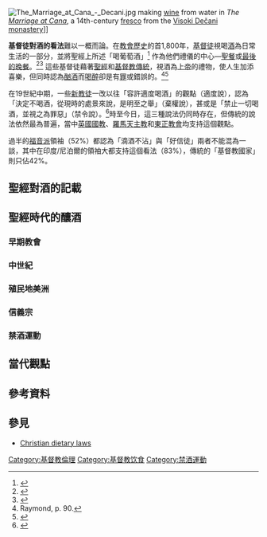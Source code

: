{{expand|time=2014-05-07T08:05:46+00:00}}
[[File:The_Marriage_at_Cana_-_Decani.jpg|thumb]] making [[wine|wine]] from water in ''The [[Marriage_at_Cana|Marriage at Cana]]'', a 14th-century [[fresco|fresco]] from the [[Visoki_Dečani_monastery|Visoki Dečani monastery]]]]

'''基督徒對酒的看法'''難以一概而論。在[[基督教歷史|教會歷史]]的首1,800年，[[基督徒|基督徒]]視喝[[酒|酒]]為日常生活的一部分，並將聖經上所述「喝葡萄酒」<ref name="fruit">{{cite web |author=Jesus Christ |title=Matthew 26:29;Mark 14:25;Luke 22:18 |url=http://www.biblegateway.com/passage/?search=Matthew%2026:29;Mark%2014:25;Luke%2022:18&version=NIV |quote=I tell you, I will not drink from this fruit of the vine from now on until that day when I drink it new with you in my Father’s kingdom. |accessdate=2020-10-05 |archive-date=2014-05-04 |archive-url=https://web.archive.org/web/20140504174500/http://www.biblegateway.com/passage/?search=Matthew%2026:29;Mark%2014:25;Luke%2022:18&version=NIV |dead-url=no }}</ref> 作為他們禮儀的中心—[[聖餐|聖餐]]或[[最後的晚餐|最後的晚餐]]。<ref>{{cite encyclopedia|encyclopedia=[[Evangelical_Dictionary_of_Theology|Evangelical Dictionary of Theology]]|editor=Walter A. Elwell|author=R. V. Pierard |title=Alcohol, Drinking of | isbn=0-8010-3413-2 | publisher=Baker Book House | location=Grand Rapids, MI|year=1984 | pages=28f}}</ref><ref>{{cite encyclopedia| encyclopedia=The Oxford Dictionary of the Christian Church| publisher=Oxford University Press, USA| page=1767 |title=Wine | editor=F. L. Cross and E. A. Livingstone |year=2005 |edition=3rd ed. |isbn=978-0-19-280290-3|quote=[W]ine has traditionally been held to be one of the essential materials for a valid Eucharist, though some have argued that unfermented grape-juice fulfils the Dominical [that is, Jesus'] command.}}</ref> 這些基督徒藉著[[聖經|聖經]]和[[基督教傳統|基督教傳統]]，視酒為[[上帝|上帝]]的禮物，使人生加添喜樂，但同時認為[[酗酒|酗酒]]而[[醉酒|喝醉]]卻是有[[罪|罪]]或錯誤的。<ref name="Raymond 90">Raymond, p. 90.</ref><ref name="Eastons">{{cite encyclopedia |url=http://www.ccel.org/ccel/easton/ebd2.w.html?term=Wine |title=Wine |encyclopedia=[[Easton's_Bible_Dictionary_(1897)|Easton's Bible Dictionary]] |year=1897 |accessdate=2007-01-22 |archive-date=2017-07-28 |archive-url=https://web.archive.org/web/20170728101445/http://www.ccel.org/ccel/easton/ebd2.w.html?term=Wine |dead-url=no }}</ref>

在19世紀中期，一些[[新教徒|新教徒]]一改以往「容許適度喝酒」的觀點（適度說），認為「決定不喝酒，從現時的處景來說，是明至之舉」（棄權說），甚或是「禁止一切喝酒，並視之為罪惡」（禁令說）。<ref name="Gentry">{{cite book | author=[[Kenneth_Gentry|Kenneth Gentry]] | title=God Gave Wine | publisher=Oakdown |year=2001 | isbn=0-9700326-6-8 | pages=3ff}}</ref>時至今日，這三種說法仍同時存在，但傳統的說法依然最為普遍，當中[[英國國教|英國國教]]、[[羅馬天主教|羅馬天主教]]和[[東正教會|東正教會]]均支持這個觀點。

過半的[[福音派|福音派]]領袖（52%）都認為「滴酒不沾」與「好信徒」兩者不能混為一談，其中在印度/尼泊爾的領袖大都支持這個看法（83%），傳統的「基督教國家」則只佔42%。

==聖經對酒的記載==
<!--
{{Main|Alcohol in the Bible}}
[[Alcoholic_beverage|Alcoholic beverage]]s appear in the [[Bible|Bible]], both in usage and in [[poetry|poetic]] expression. The Bible is ambivalent toward alcohol, considering it both a blessing from God that brings merriment and a potential danger that can be unwisely and sinfully abused.<ref name="WaltkeP127">{{cite book|author=Bruce Waltke|title=The Book of Proverbs: Chapters 15-31|isbn=978-0-8028-2776-0|chapter=Commentary on 20:1|publisher=Wm. B. Eerdmans|year=2005|page=127}}<br /> • {{cite encyclopedia|author=F. S. Fitzsimmonds | title=Wine and Strong Drink| encyclopedia=New Bible Dictionary | editor=J. D. Douglas | edition=2nd ed. | publisher=InterVarsity Press |location=Downers Grove, Illinois |year=1982 |isbn=0-8308-1441-8 |page=1255 |quote=These two aspects of wine, its use and its abuse, its benefits and its curse, its acceptance in God's sight and its abhorrence, are interwoven into the fabric of the [Old Testament] so that it may gladden the heart of man (Ps. 104:15) or cause his mind to err (Is. 28:7), it can be associated with merriment (Ec. 10:19) or with anger (Is. 5:11), it can be used to uncover the shame of Noah (Gn. 9:21) or in the hands of Melchizedek to honor Abraham (Gn. 14:18) ... The references [to alcohol] in the [New Testament] are very much fewer in number, but once more the good and the bad aspects are equally apparent ...}}<br /> • {{cite encyclopedia| url=http://www.bible-history.com/isbe/D/DRUNKENNESS/ |encyclopedia=International Standard Bible Encyclopedia |title=Drunkenness | author=D. Miall Edwards| editor=James Orr |date=1915b |accessdate=2007-03-09 |quote=[Wine's] value is recognized as a cheering beverage (Jdg 9:13; Ps 104:15; Prov 31:7), which enables the sick to forget their pains (Prov 31:6). Moderation, however, is strongly inculcated and there are frequent warnings against the temptation and perils of the cup.}}<br /> • {{cite encyclopedia |url=http://books.google.com/books?id=EchvNjm6alIC&pg=PP14#PRA9-PA1010,M1 |title=Wine |author=[[John_McClintock_(theologian)|John McClintock]] and [[James_Strong_(theologian)|James Strong]] (eds.) |publisher=Harper and Brothers | location=New York |year=1891 |encyclopedia=Cyclopaedia of Biblical, Theological, and Ecclesiastical Literature |volume=X |page=1016 |quote=But while liberty to use wine, as well as every other earthly blessing, is conceded and maintained in the Bible, yet all abuse of it is solemnly condemned.}}</ref><ref name="RaymondP25">{{cite book |author=I. W. Raymond |title=The Teaching of the Early Church on the Use of Wine and Strong Drink |year=1970 |publisher=AMS Press |isbn=978-0-404-51286-6 |quote=This favorable view [of wine in the Bible], however, is balanced by an unfavorable estimate ... The reason for the presence of these two conflicting opinions on the nature of wine [is that the] consequences of wine drinking follow its use and not its nature. Happy results ensue when it is drunk in its proper measure and evil results when it is drunk to excess. The nature of wine is indifferent. |page=25 |origyear=1927}}</ref><ref name="COE">{{cite web|url=http://www.cofe.anglican.org/info/ethical/policystatements/policyalcohol.pdf | title=Alcohol: An inappropriate investment for the Church of England|publisher=[[Church_of_England|Church of England]]|author=Ethical Investment Advisory Group|date=January 2005|accessdate=2007-02-08|quote=Christians who are committed to total abstinence have sometimes interpreted biblical references to wine as meaning unfermented grape juice, but this is surely inconsistent with the recognition of both good and evil in the biblical attitude to wine. It is self-evident that human choice plays a crucial role in the use or abuse of alcohol.}}</ref> Christian views on alcohol come from what the Bible says about it, along with Jewish and [[Christian_traditions|Christian traditions]]. The [[biblical_languages|biblical languages]] have several words for alcoholic beverages,<ref name="Eastons"/><ref>Fitzsimmonds, pp. 1254f.</ref> and though prohibitionists and some abstentionists dissent,<ref>{{cite book|author=Stephen M. Reynolds |title=The Biblical Approach to Alcohol |publisher=Princeton University Press |location=Princeton, NJ |year=1989 |quote=[W]herever ''oinos'' [Greek for 'wine'] appears in the New Testament, we may understand it as unfermented grape juice unless the passage clearly indicates that the inspired writer was speaking of an intoxicating drink.}}<br /> • {{cite encyclopedia| encyclopedia=Encyclopedia of Temperance and Prohibition |location=New York |publisher=Funk and Wagnalls |year=1891 |title=Stuart, Moses |page=621|quote=Wherever the Scriptures speak of wine as a comfort, a blessing or a libation to God, and rank it with such articles as corn and oil, they mean—they can mean only—such wine as contained no alcohol that could have a mischievous tendency; that wherever they denounce it, prohibit it and connect it with drunkenness and reveling, they can mean only alcoholic or intoxicating wines.}} Quoted in Reynolds, ''The Biblical Approach to Alcohol''.</ref><ref name="Earle">{{cite book |author=Ralph Earle |authorlink=Ralph H. Earle |chapter=1 Timothy 5:13 |title=Word Meanings in the New Testament |year=1986 |publisher=Beacon Hill Press |location=Kansas City, Missouri |isbn=0-8341-1176-4 |quote=''Oinos'' is used in the Septuagint for both fermented and unfermented grape juice. Since it can mean either one, it is valid to insist that in some cases it may simply mean grape juice and not fermented wine.}}<br /> • {{cite web |author=Dave Miller |title=Elders, Deacons, Timothy, and Wine |year=2003 |publisher=Apologetics Press |url=http://www.apologeticspress.org/articles/2262 |accessdate=2008-03-25 |quote=The term oinos was used by the Greeks to refer to unfermented grape juice every bit as much as fermented juice. Consequently, the interpreter must examine the biblical context in order to determine whether fermented or unfermented liquid is intended.}}<br /> • {{cite book |author=Frederic Richard Lees |coauthors=[[Dawson_Burns|Dawson Burns]] |chapter=Appendix C-D |title=The Temperance Bible-Commentary |url=http://www.archive.org/details/temperancebiblec00leesrich |year=1870 |publisher=National Temperance Society and Publication House |location=New York |pages=431–446}}<br /> • {{cite book |author=William Patton |chapter=Christ Eating and Drinking |title=Laws of Fermentation and the Wines of the Ancients |url=http://www.openlibrary.org/details/lawsoffermentati00pattrich |year=1871 |publisher=National Temperance Society and Publication House |location=New York |quote=Oinos is a generic word, and, as such, includes all kinds of wine and all stages of the juice of the grape, and sometimes the clusters and even the vine ... |page=79}}<br /> • {{cite book |author=G. A. McLauchlin |year=1973 |origyear=1913 |title=Commentary on Saint John |publisher=Convention Book Store H. E. Schmul |location=Salem, Ohio|quote=There were ... two kinds of wine. We have no reason to believe that Jesus used the fermented wine unless we can prove it ... God is making unfermented wine and putting in skin cases and hanging it upon the vines in clusters every year. |page=32}}</ref><ref name="Bacchiocchi">{{cite web|url=http://www.biblicalperspectives.com/books/wine_in_the_bible/1.html | title=A Preview of ''Wine in the Bible''| author=[[Samuele_Bacchiocchi|Samuele Bacchiocchi]]| accessdate=2007-01-22}}</ref><ref name="MacArthurDrunk2">{{cite web|author=John MacArthur|title=Living in the Spirit: Be Not Drunk with Wine--Part 2| url=http://www.biblebb.com/files/MAC/sg1937.htm | accessdate=2007-01-22}}</ref> there is a broad consensus that the words did ordinarily refer to intoxicating drinks.<ref name="Eastons"/><ref name="WaltkeP127"/><ref name="COE"/><ref>{{cite encyclopedia| encyclopedia=Dictionary of Christ and the Gospels |editor=[[James_Hastings|James Hastings]] |year=1913 |location=Edinburgh |publisher=T & T Clark |url=http://www.ccel.org/ccel/hastings/dict2/Page_824.html |pages=824 |volume=2 |title=Wine |author=W. Ewing |accessdate=2007-03-14 |quote=There is nothing known in the East of anything called 'wine' which is unfermented ... [The Palestinian Jews'] attitude towards the drinker of unfermented grape juice may be gathered from the saying in Pirke Aboth (iv. 28), 'He who learns from the young, to what is he like? to one who eats unripe grapes and ''drinks wine from his vat'' [that is, unfermented juice].'}} (Emphasis in original.)<br /> • {{cite book|author=[[Charles_Hodge|Charles Hodge]]|title=Systematic Theology|chapter=The Lord’s Supper |chapterurl=http://www.ccel.org/ccel/hodge/theology3.iii.vi.xv.html#iii.vi.xv-Page_616 |publisher=Wm. B. Eerdmans |year=1940 |accessdate=2007-01-22 |pages=3:616 |quote=That [oinos] in the Bible, when unqualified by such terms as ''new'', or ''sweet'', means the fermented juice of the grape, is hardly an open question. It has never been questioned in the Church, if we except a few Christians of the present day. And it may safely be said that there is not a scholar on the continent of Europe, who has the least doubt on the subject. |origyear=1872}}<br /> • {{cite book|author=[[A._A._Hodge|A. A. Hodge]]|title=Evangelical Theology|quote='Wine,' according to the absolutely unanimous, unexceptional testimony of every scholar and missionary, is in its essence 'fermented grape juice.' Nothing else is wine ... There has been absolutely universal consent on this subject in the Christian Church until modern times, when the practice has been opposed, not upon change of evidence, but solely on prudential considerations.|page=347f}} Quoted in {{cite journal|author=Keith Mathison | title=Protestant Transubstantiation - Part 3: Historic Reformed & Baptist Testimony | url=http://thirdmill.org/newfiles/kei_mathison/TH.Mathison.Prot.Transub.3.html | journal=IIIM Magazine Online | volume=3| issue=2 |date=January 8 to January 14, 2001 | accessdate=2007-01-22}}</ref><ref name="SchaffHerzog">{{cite encyclopedia|author=W. J. Beecher| title=Total abstinence | encyclopedia=[[The_New_Schaff-Herzog_Encyclopedia_of_Religious_Knowledge|The New Schaff-Herzog Encyclopedia of Religious Knowledge]] | accessdate=2007-01-22 | url=http://www.ccel.org/ccel/schaff/encyc11/Page_472.html | page=472 | quote=The Scriptures, rightly understood, are thus the strongest bulwark of a true doctrine of total abstinence, so false exegesis of the Scriptures by temperance advocates, including false theories of unfermented wine, have done more than almost anything else to discredit the good cause. The full abandonment of these bad premises would strengthen the cause immeasurably.}}</ref><ref name="ASB">{{cite book|chapter=Wine and Alcoholic Beverages in the Ancient World | title=Archaeological Study Bible | publisher=Zondervan| editor=William Kaiser and Duane Garrett|year=2006|isbn=978-0-310-92605-4 | quote=[T]here is no basis for suggesting that either the Greek or the Hebrew terms for wine refer to unfermented grape juice.}}</ref><ref name="MacArthurQ&A">{{cite web|author=[[John_F._MacArthur|John F. MacArthur]] |url=http://www.biblebb.com/files/macqa/70-11-3.htm | title=GC 70-11: "Bible Questions and Answers"| accessdate=2007-01-22}}<br /> • Pierard, p. 28: "No evidence whatsoever exists to support the notion that the wine mentioned in the Bible was unfermented grape juice. When juice is referred to, it is not called wine ([http://www.biblegateway.com/passage/?search=Ge40:11 Gen. 40:11]). Nor can 'new wine' ... mean unfermented juice, because the process of chemical change begins almost immediately after pressing."</ref>

[[File:Leonardo_da_Vinci_(1452-1519)_-_The_Last_Supper_(1495-1498).jpg|left]]'' by [[Leonardo_da_Vinci|Leonardo da Vinci]] ]]
The commonness and centrality of wine in daily life in biblical times is apparent from its many positive and negative [[metaphor|metaphor]]ical uses throughout the Bible.<ref>{{cite encyclopedia|author=W. Dommershausen|editor=G. Johannes Botterweck and Helmer Ringgren|encyclopedia=Theological Dictionary of the Old Testament|volume=VI|title=Yayin|others=trans. David E. Green|year=1990|publisher=Wm. B. Eerdmans| isbn=0-8028-2330-0| page=64}}</ref><ref>Raymond, p. 24: "The numerous allusions to the vine and wine in the Old Testament furnish an admirable basis for the study of its estimation among the people at large."</ref> Positively, wine is used as a [[symbol|symbol]] of abundance and physical blessing,<ref>[http://www.biblegateway.com/passage/?search=Ge27:28;Ge49:9-12;Dt7:13;11:14;15:14;33:28;Pr3:9-10;Jr31:10-12;Ho2:21-22;Jl2:19,24,3:18;Am9:13-14;2Ki18:31-32;2Ch32:28;Ne5:11;13:12 Ge 27:28; 49:9-12; Dt 7:13; 11:14; 15:14; compare 33:28; Pr 3:9f; Jr 31:10-12; Ho 2:21-22; Jl 2:19,24; 3:18; Am 9:13f; compare 2Ki 18:31-32; 2Ch 32:28; Ne 5:11; 13:12]; etc.</ref> for example. Negatively, wine is [[personification|personified]] as a mocker and beer a brawler,<ref>[http://www.biblegateway.com/passage/?search=Pr20:1 Pr 20:1]</ref> and drinking a cup of strong wine to the dregs and getting drunk are sometimes presented as a symbol of God's judgment and wrath.<ref>[http://www.biblegateway.com/passage/?search=Jb21:20;Ps60:3;75:8;Is51:17-23;63:6;Jr13:12-14;25:15-29;49:12;51:7;La4:21-22;Ezk23:28-33;Na1:9-10;Hab2:15-16;Zc12:2;Mt20:22;26:39,42;Lk22:42;Jn18:11;Re14:10;16:19 Ps 60:3; 75:8; Is 51:17-23; 63:6; Jr 13:12-14; 25:15-29; 49:12; 51:7; La 4:21f; Ezk 23:28-33; Na 1:9f; Hab 2:15f; Zc 12:2; Mt 20:22; 26:39, 42; Lk 22:42; Jn 18:11; Re 14:10; 16:19]; compare [[Psalms_of_Solomon|Ps Sol]] [http://www.goodnewsinc.net/othbooks/psalmsol.html 8:14]</ref>

The Bible also speaks of wine in general terms as a bringer and concomitant of joy, particularly in the context of nourishment and feasting.<ref>[http://www.biblegateway.com/passage/?search=Jg9:13;Ps4:7,104:15;Ec9:7,10:19;Zc9:17,10:7 Jg 9:13; Ps 4:7; 104:15; Ec 9:7; 10:19; Zc 9:17; 10:7]</ref> Wine was commonly drunk at meals,<ref>{{cite encyclopedia|title=Drunkenness|encyclopedia=Illustrated Dictionary of Bible Life & Times|publisher=The Reader's Digest Association|location=Pleasantville, New York|year=1997|pages=374–376}}</ref> and the Old Testament prescribed it for use in [[Korban|sacrificial rituals]] and [[festival|festal celebrations]].<ref name="Eastons"/> The [[Gospels|Gospels]] record that Jesus's first [[miracle|miracle]] was making copious amounts<ref>Six pots of thirty-nine [[litre|liters]] each = 234 liters = 61.8 [[gallon|gallon]]s, according to {{cite encyclopedia| encyclopedia=Theological Dictionary of the New Testament |volume=V|author=Heinrich Seesemann| editor=[[Gerhard_Kittel|Gerhard Kittel]] and Ronald E. Pitkin | others=trans. Geoffrey W. Bromiley |year=1967 | publisher=Wm. B. Eerdmans | title=οινος| isbn=0-8028-2247-9|pages=163}}</ref> of [[wine|wine]] at the [[marriage_at_Cana|wedding feast at Cana]],<ref>[http://www.biblegateway.com/passage/?search=Jn+2:1-11,4:46 Jn 2:1-11; 4:46]</ref> and when he instituted the ritual of the [[Eucharist|Eucharist]] at the [[Last_Supper|Last Supper]] during a [[Passover|Passover]] celebration,<ref>[http://www.biblegateway.com/passage/?search=Mt26:17-19;Mk14:12-16;Lk22:7-13 Mt 26:17-19; Mk 14:12-16; Lk 22:7-13]. The [[Gospel_of_John|Gospel of John]] offers some difficulties when compared with the [[Synoptic_Gospels|Synoptists']] accounts on whether the meal was part of the Passover proper. In any case, it seems that the Last Supper was most likely somehow associated with Passover, even if it was not the paschal feast itself. See the discussion in {{cite book|author=[[Leon_Morris|Leon Morris]] |title=The Gospel According to John |chapter=Additional Note H: The Last Supper and the Passover |pages=684–695 |edition=revised |publisher=Wm. B. Eerdmans |year=1995 |isbn=978-0-8028-2504-9 |series=New International Commentary on the New Testament}}</ref> he says that the wine<ref>Seesemann, p. 162: "Wine is specifically mentioned as an integral part of the passover meal no earlier than [[Jubilees|Jub.]] 49:6 ['... all Israel was eating the flesh of the paschal lamb, and drinking the wine ...'], but there can be no doubt that it was in use long before." P. 164: "In the accounts of the Last Supper the term [''wine''] occurs neither in the [[Synoptic_Gospels|Synoptists]] nor Paul. It is obvious, however, that according to custom Jesus was proffering wine in the cup over which He pronounced the blessing; this may be seen especially from the solemn [''fruit of the vine''] (Mark 14:25 and par.) which was borrowed from Judaism." Compare "fruit of the vine" as a formula in the [[Mishnah|Mishnah]], {{cite web| url=http://www.sacred-texts.com/jud/tbr/tbr38.htm |title=Tractate Berakoth 6.1 |accessdate=2007-03-15}}</ref><ref>Raymond, p. 80: "All the wines used in basic religious services in Palestine were fermented."</ref> is a "[[New_Covenant|New Covenant]] in [his] blood,"<ref>[http://www.biblegateway.com/passage/?search=Mt+26:26-29;Mk+14:22-25;Lk+22:17-20;1Co+10:16;11:23-25 Mt 26:26-29; Mk 14:22-25; Lk 22:17-20; 1 Co 10:16; 11:23-25]</ref> though Christians have differed on the implications of this statement (see [[Eucharistic_theologies_contrasted|Eucharistic theologies contrasted]]).<ref>{{cite encyclopedia| encyclopedia=Encyclopedia of Religion|publisher=MacMillan Reference Books |edition=2nd ed. |year=2005 |isbn=978-0-02-865733-2| title=Beverages |volume=2 |page=848 |editor=Lindsay Jones |author=Bruce Lincoln}}</ref> Alcohol was also used for medicinal purposes in biblical times, and it appears in that context in several passages—as an oral anesthetic,<ref>[http://www.biblegateway.com/passage/?search=Pr31:4-7;Mt27:34,48;Mk15:23,36;Lk23:36;Jn19:28-30 Pr 31:4-7; Mt 27:34,48; Mk 15:23,36; Lk 23:36; Jn 19:28–30]</ref> a topical cleanser and soother,<ref>[http://www.biblegateway.com/passage/?search=Lk10:34 Lk 10:34]</ref> and a digestive aid.<ref>[http://www.biblegateway.com/passage/?search=1Ti5:23 1 Ti 5:23]</ref>

[[File:Drunkenness_of_Noah_bellini.jpg|right]]]]
Kings and priests in the Old Testament were forbidden to partake of wine at various times,<ref>[http://www.biblegateway.com/passage/?search=Pr31:4-5;Lv10:9;Ez44:21 Pr 31:4f; Lv 10:9; compare Ez 44:21]</ref> and certain optional vows excluded as part of their ascetic regimen not only wine, but also vinegar, grapes, and raisins<ref>[http://www.biblegateway.com/passage/?search=Nu6:2-4;Jg13:4-5;Am2:11-12;Jr35 Nu 6:2-4 (compare Jg 13:4-5; Am 2:11f); Jr 35]</ref> (unlike [[John_the_Baptist|John the Baptist]],<ref>Compare [http://www.biblegateway.com/passage/?search=Lk+1:15 Lk 1:15].</ref> Jesus evidently did not take such a vow during the three years of ministry depicted in the [[gospel|gospel]]s, and is once accused of being a [[dipsomaniac|drunkard]] by the [[Pharisees|Pharisees]]).<ref>[http://www.biblegateway.com/passage/?search=Mt+11:18-19;Lk+7:33-34;Mk14:25;Lk22:17-18 Mt 11:18f; Lk 7:33f; compare Mk 14:25; Lk 22:17f]</ref><ref name="RaymondP81">I. W. Raymond p. 81: "Not only did Jesus Christ Himself use and sanction the use of wine but also ... He saw nothing intrinsically evil in wine.[footnote citing [http://www.biblegateway.com/passage/?search=Mt15:11 Mt 15:11] Intentional double bracket]
"</ref> [[Paul_of_Tarsus|St. Paul]] further instructs Christians regarding their duty toward immature Christians: "It is better not to eat meat or drink wine or to do anything else that will cause your brother to fall."<ref>[http://www.biblegateway.com/passage/?search=Ro14:21 Ro 14:21]. Raymond understands this to mean that "if an individual by drinking wine either causes others to err through his example or abets a social evil which causes others to succumb to its temptations, then in the interests of Christian love he ought to forego the temporary pleasures of drinking in the interests of heavenly treasures" (p. 87).</ref>

Virtually all Christian denominations hold that the Bible condemns ordinary [[drunkenness|drunkenness]] in many passages,<ref>For instance, [http://www.biblegateway.com/passage/?search=Pr20:1;Is5:11-12;Ho5:2-5;Ro13:13;Ep5:18;1Ti3:2-3 Pr 20:1; Is 5:11f; Ho 5:2,5; Ro 13:13; Ep 5:18; 1 Ti 3:2-3].</ref> and ''[[Easton's_Bible_Dictionary_(1897)|Easton's Bible Dictionary]]'' says, "The sin of drunkenness ... must have been not uncommon in the olden times, for it is mentioned either metaphorically or literally more than seventy times in the Bible."<ref name="Eastons"/> Additionally, the consequences of the drunkenness of [[Noah|Noah]]<ref>[http://www.biblegateway.com/passage/?search=Ge+9:20-27 Ge 9:20-27]</ref> and [[Lot_(Bible)|Lot]]<ref>[http://www.biblegateway.com/passage/?search=Ge19:31-38 Ge 19:31-38]</ref> "were intended to serve as examples of the dangers and repulsiveness of intemperance."<ref>{{cite journal|author=Magen Broshi|title=Wine in Ancient Palestine — Introductory Notes|year=1984| journal=Israel Museum Journal| volume=III |pages=33}}</ref> and [[Paul_of_Tarsus|St. Paul]] later chides the [[Ancient_Corinth|Corinthians]] for becoming drunk on wine served at their attempted celebrations of the [[Eucharist|Eucharist]].<ref name="1Co11:20-22">[http://www.biblegateway.com/passage/?search=1Co11:20-22 1Co 11:20-22]</ref> For nearly all Christians, drunkenness "is not merely a disgusting personal habit and social vice, but a sin which bars the gates of [[Heaven|Heaven]], desecrates the body, which is now in a special sense the dwelling-place of the [[Holy_Spirit|Holy Spirit]], and stains the mystical body of Christ, the Church."<ref name="Raymond 90"/>
-->
==聖經時代的釀酒==
<!--
== Winemaking in biblical times ==
Both the [[climate|climate]] and land of [[Palestine|Palestine]], where most of the Bible takes place, were well-suited to growing grapes,<ref name="Ewing">Ewing, p. 824.</ref> and the wine that the vineyards produced was a valued commodity in ancient times, both for local consumption and for its value in trade.<ref>See Broshi, ''passim'' (for instance, p. 29: Palestine was "a country known for its good wines").</ref><ref>Compare [http://www.biblegateway.com/passage/?search=2Ch2:3,10 2Ch 2:3,10]</ref> Vineyards were protected from robbers and animals by walls, hedges, and manned [[watchtower|watchtower]]s.<ref>[http://www.biblegateway.com/passage/?search=Ps80:8-15;Is5:1-2;Mk12:1;SS2:15 Ps 80:8-15; Is 5:1f; Mk 12:1; compare SS 2:15]</ref>

[[File:MigdalHaemek5.jpg|thumb]] in Israel with the pressing area in the center and the collection vat off to the bottom left]]
The [[harvest|harvest]] time brought much joy and play,<ref>[http://www.biblegateway.com/passage/?search=Is16:10;Jr48:33 Compare Is 16:10; Jr 48:33]</ref> as "[m]en, women and children took to the vineyard, often accompanied by the sound of music and song, from late August to September to bring in the grapes."<ref name="Wine Making">{{cite encyclopedia|title=Wine Making|encyclopedia=Illustrated Dictionary of Bible Life & Times|pages=374f}}</ref><ref>Broshi, p. 24.</ref> Some grapes were eaten immediately, while others were turned into raisins. Most of them, however, were put into the [[wine_press|wine press]] where the men and boys trampled them, often to [[music|music]].<ref name="Wine Making"/>

The fermentation process started within six to twelve hours after pressing, and the [[must|must]] was usually left in the collection vat for a few days to allow the initial, "tumultuous" stage of fermentation to pass. The wine makers soon transferred it either into large earthenware jars, which were then sealed, or, if the wine were to be transported elsewhere, into wineskins (that is, partially [[tanning|tanned]] [[domestic_goat|goat]]-skins, sewn up where the legs and tail had protruded but leaving the opening at the neck).<ref name="Ewing"/> After six weeks, fermentation was complete, and the wine was filtered into larger containers and either sold for consumption or stored in a [[basement|cellar]] or [[cistern|cistern]], lasting for three to four years.<ref name="Wine Making"/><ref name="Broshi26">Broshi, p. 26.</ref> Even after a year of aging, the vintage was still called "new wine," and more aged wines were preferred.<ref name="Broshi26"/><ref>[http://www.biblegateway.com/passage/?search=Lk5:39;Is25:6 Lk 5:39; compare Is 25:6]</ref><ref>Dommershausen, pp. 60-62.</ref>

Spices and scents were often added to wine in order to hide "defects" that arose from storage that was often not sufficient to prevent all spoiling.<ref>Broshi, p. 27.</ref> One might expect about 10% of any given cellar of wine to have been ruined completely, but [[vinegar|vinegar]] was also created intentionally for dipping bread<ref>[http://www.biblegateway.com/passage/?search=Ru2:14 Ru 2:14]</ref> among other uses.<ref>Broshi, p. 36.</ref>

The [[Sukkot|Feast of Booths]] was a prescribed holiday that immediately followed the harvest and pressing of the grapes.<ref>[http://www.biblegateway.com/passage/?search=Dt16:13-15 Dt 16:13-15]</ref>

== Alcohol in Christian history and tradition ==
{{eucharist}}
For over 1,800 years, the regular use of wine in the celebration of the Eucharist and in daily life was the virtually universal and undisputed practice in Christianity.<ref name="ProtTrans1">{{cite journal|author=Keith Mathison | url=http://thirdmill.org/newfiles/kei_mathison/TH.Mathison.Prot.Transub.1.html| title=Protestant Transubstantiation - Part 1: Thesis; Biblical Witness | journal=IIIM Magazine Online | volume=2 | issue=49 |date=December 4–10, 2000 | accessdate=2007-01-22}}</ref> During the 19th and early 20th century, as a general sense of prohibitionism arose, many Christians, particularly some Protestants in the [[United_States|United States]], came to believe that the Bible prohibited alcohol or that the wisest choice in modern circumstances was for the Christian to abstain from alcohol willingly.

=== Before Christ ===
The Hebraic opinion of wine in the time before Christ was decidedly positive: wine is part of the world God created and is thus "necessarily inherently good,"<ref>Raymond, p. 48.</ref> though excessive use is soundly condemned. The Jews emphasized joy in the goodness of creation rather than the [[temperance_(virtue)|virtue of temperance]], which the [[Greek_philosophy|Greek philosophers]] advocated.<ref>Raymond, p. 49.</ref>

As the Jews returned from the Babylonian exile (starting in 537 BC) and the events of the Old Testament drew to a close, wine was "a common beverage for all classes and ages, including the very young; an important source of nourishment; a prominent part in the festivities of the people; a widely appreciated medicine; an essential provision for any fortress; and an important commodity," and it served as "a necessary element in the life of the Hebrews."<ref>{{cite book| url=http://books.google.com/?id=AWk8FGoJwWAC&printsec=frontcover | author=[[David_J._Hanson|David J. Hanson]] |title=Preventing Alcohol Abuse: Alcohol, Culture and Control |publisher=Praeger |location=Westport, CT |year=1995 |page=4 | isbn=978-0-275-94926-6}}<br /> • {{cite journal |author=Magen Broshi |title=The Diet of Palestine in the Roman Period — Introductory Notes|year=1986| journal=Israel Museum Journal| volume=V |page=46 |quote=In the biblical description of the agricultural products of the Land, the triad 'cereal, wine, and oil' recurs repeatedly (Deut. 28:51 and elsewhere). These were the main products of ancient Palestine, in order of importance. The fruit of the vine was consumed both fresh and dried (raisins), but it was primarily consumed as wine. Wine was, in antiquity, an important food and not just an embellishment to a feast ... Wine was essentially a man's drink in antiquity, when it became a significant dietary component. Even slaves were given a generous wine ration. Scholars estimate that in ancient Rome an adult consumed a liter of wine daily. Even a minimal estimate of 700[[gram|g]]. per day means that wine constituted about one quarter of the caloric intake (600 out of 2,500 cal.) and about one third of the minimum required intake of iron.}}<br /> • Raymond, p. 23: "[Wine] was a common beverage for all classes and ages, even for the very young. Wine might be part of the simpelest meal as well as a necessary article in the households of the rich.<br /> • {{cite encyclopedia| encyclopedia=The New Encyclopedia of Judaism |editor=Geoffrey Wigoder et al.|title=Wine |publisher=New York University Press |year=2002 |isbn=978-0-8147-9388-6 |pages= 798f |quote=As a beverage, it regularly accompanied the main meal of the day. Wherever the Bible mentions 'cup' — for example, 'my cup brims over' (Ps. 23:5)—the reference is to a cup of wine ... In the [[talmud|talmud]]ic epoch ... [i]t was customary to dilute wine before drinking by adding one-third water. The main meal of the day, taken in the evening (only breakfast and supper were eaten in talmudic times), consisted of two courses, with each of which a cup of wine was drunk.}}</ref> Wine was also used [[ritual|ritual]]istically to close the [[Shabbat|Sabbath]] and to celebrate weddings, and [[circumcision_in_the_Bible|circumcisions]], and Passover.<ref>Wigoder, p. 799.</ref>

Although some abstentionists argue that wine in the Bible was almost always cut with water greatly decreasing its potency for inebriation,<ref name="MacArthurDrunk2"/> there is general agreement that, while Old Testament wine was sometimes mixed with various spices to enhance its flavor and stimulating properties, it was not usually diluted with water,<ref name="GentryUndiluted">Gentry, ''God Gave Wine'', pp. 143-146: "[R]ecognized biblical scholars of every stripe are in virtual agreement on the nondiluted nature of wine in the Old Testament."</ref><ref name="ISBEWine">{{cite encyclopedia| url=http://www.bible-history.com/isbe/W/WINE%3B+WINE+PRESS/ |encyclopedia=International Standard Bible Encyclopedia |title=Wine; Wine Press | author=Burton Scott Easton| editor=James Orr |year=1915 |accessdate=2007-03-09 |quote=In Old Testament times wine was drunk undiluted, and wine mixed with water was thought to be ruined (Isa 1:22) ... At a later period, however, the Greek use of diluted wines had attained such sway that the writer of 2 Maccabees speaks (15:39) of undiluted wine as 'distasteful' (polemion). This dilution is so normal in the following centuries that the Mishna can take it for granted and, indeed, R. Eliezer even forbade saying the table-blessing over undiluted wine (Berakhoth 7 5). The proportion of water was large, only one-third or one-fourth of the total mixture being wine (Niddah 2 7; Pesachim 108b).}}</ref><ref>Clarke, commentary on Is 1:22: "It is remarkable that whereas the Greeks and Latins by mixed wine always understood wine diluted and lowered with water, the Hebrews on the contrary generally mean by it wine made stronger and more inebriating by the addition of higher and more powerful ingredients, such as honey, spices, defrutum, (or wine inspissated by boiling it down to two-thirds or one- half of the quantity,) myrrh, mandragora, opiates, and other strong drugs."</ref> and wine mixed with water is used as an Old Testament [[metaphor|metaphor]] for corruption.<ref>[http://www.biblegateway.com/passage/?search=Is1:22 Is 1:22]</ref> Among the [[Greeks|Greeks]], however, the cutting of wine with water was a common practice used to reduce potency and improve taste.<ref>{{cite web |title=Revising the Practice of the Lord's Supper at Faith Presbyterian Church No. 2, Wine, No. 1 |url=http://sermons.faithtacoma.org/Revising_Communion/Revising_FPC_Lords_Supper_No.2_Wine_No.1_Jan.28.2001.htm |author=Robert S. Rayburn |date=2001-01-28 |accessdate=2012-04-03 |archive-url=https://web.archive.org/web/20121015184244/http://sermons.faithtacoma.org/Revising_Communion/Revising_FPC_Lords_Supper_No.2_Wine_No.1_Jan.28.2001.htm |archive-date=2012-10-15 |dead-url=yes }}</ref> By the time of the writing of [[2_Maccabees|2 Maccabees]] (2nd or 1st century BC), the Greeks had conquered [[Palestine|Palestine]] under [[Alexander_the_Great|Alexander the Great]], and the Hellenistic custom had apparently found acceptance with the Jews<ref name="ISBEWine"/><ref>Dommershausen, p. 61: "The custom of drinking wine mixed with water—probably in the ratio of two or three to one—seems to have made its first appearance in the Hellenistic era."<br /> • {{cite book|title=Archaeological Study Bible |quote=Wine diluted with water was obviously considered to be of inferior quality (Isa.1:22), although the Greeks, considering the drinking of pure wine to be an excess, routinely diluted their wine.}}<br /> • Raymond, p.47: "The regulations of the Jewish banquets in Hellenistic times follow the rules of Greek etiquette and custom."<br /> • Compare [http://nccbuscc.org/nab/bible/2maccabees/2maccabees15.htm#v39 2 Mac 15:39] {{Wayback|url=http://nccbuscc.org/nab/bible/2maccabees/2maccabees15.htm#v39 |date=20110723221535 }} (Vulgate numbering: [http://www.biblegateway.com/passage/?search=2Mac15:40;&version=63 2 Mac 15:40])</ref> and was carried into Jewish rituals in New Testament times.<ref>Compare the later Jewish views described in {{cite encyclopedia|url=http://www.jewishencyclopedia.com/view.jsp?artid=201&letter=W|title=Wine|encyclopedia=Jewish Encyclopedia}}</ref><ref>{{cite encyclopedia|author=Merrill F. Unger| encyclopedia=Unger's Bible Dictionary| title=Wine| publisher=Moody Press|year=1981| origyear=1966| edition=3rd ed. | location=Chicago| page=1169 | quote=The use of wine at the paschal feast [that is, Passover] was not enjoined by the law, but had become an established custom, at all events in the post-Babylonian period. The wine was mixed with warm water on these occasions.... Hence the in the early Christian Church it was usual to mix the sacramental wine with water.}}</ref>

Under the rule of [[Ancient_Rome|Rome]], which had conquered Palestine under [[Pompey|Pompey]] (see [[Iudaea_Province|Iudaea Province]]), the average adult male who was a [[Roman_citizenship|citizen]] drank an estimated liter (about a quarter of a gallon, or a modern-day bottle and a third) of wine per day,<ref>Broshi, p. 33.</ref> though beer was more common in some parts of the world.<ref>Broshi, p. 22.</ref>
-->
===早期教會===
<!--
=== Early Church ===
The [[Apostolic_Fathers|Apostolic Fathers]] make very little reference to wine,<ref>Raymond, p. 88.</ref> but the earliest references from the [[Church_Fathers|Church Fathers]] make it clear that the [[early_Christianity|early church]] used wine in their celebration of the Eucharist, often mixing it with water according to the prevailing custom.<ref>[[Justin_Martyr|Justin Martyr]], ''[[First_Apology|First Apology]]'', [http://www.ccel.org/ccel/schaff/anf01.viii.ii.lxv.html "Chapter LXV. Administration of the sacraments"] and [http://www.ccel.org/ccel/schaff/anf01.viii.ii.lxvii.html "Chapter LXVII. Weekly worship of the Christians"].</ref><ref>[[Hippolytus_of_Rome|Hippolytus of Rome]] (died 235) says, "By thanksgiving the bishop shall make the bread into an image of the body of Christ, and the cup of wine mingled with water according to the likeness of the blood." Quoted in {{cite journal|author=Keith Mathison | title=Protestant Transubstantiation - Part 2: Historical Testimony | url=http://thirdmill.org/newfiles/kei_mathison/TH.Mathison.Prot.Transub.2.html | journal=IIIM Magazine Online | volume=3| issue=1 |date=January 1 to January 7, 2001 | accessdate=2007-01-22}}</ref> The [[Didache|Didache]], an early Christian treatise which is generally accepted to be from the late 1st century, instructs Christians to give a portion of their wine in support of a true [[prophet|prophet]] or, if they have no prophet resident with them, to the poor.<ref>{{cite web|title=Didache, chapter 13|url=http://www.earlychristianwritings.com/text/didache-hoole.html#13|accessdate=2007-03-16|archiveurl=https://web.archive.org/web/20070528025425/http://www.earlychristianwritings.com/text/didache-hoole.html#13|archivedate=2007-05-28|deadurl=yes}}</ref>

[[Clement_of_Alexandria|Clement of Alexandria]] (died c. 215) wrote in a chapter about drinking that he admires those who adopt an austere life and "flee as far as possible from wine, shunning it as they would the danger of fire", and he suggests the young abstain from wine so as not to inflame their "wild impulses." He says Christ did not teach affected by it. "...the soul itself is wisest and best when dry." But he says taking a little [[wine_as_medicine|wine as medicine]] or for pleasure after the day's work is acceptable for those who are "moored by reason and time" such that they aren't tempted by drunkenness, and nevertheless he encourages mixing "as much water as possible" in with the wine to inhibit inebriation. He also says wine is an appropriate symbol of Jesus' blood.<ref>{{cite web |author=[[Clement_of_Alexandria|Clement of Alexandria]] |url=http://www.ccel.org/ccel/schaff/anf02.vi.iii.ii.ii.html |title=On Drinking |work=The Instructor, book 2, chapter 2 |accessdate=2007-03-15}}</ref><ref>Compare the summary in Raymond, pp. 97-104.</ref>

[[Cyprian|Cyprian]] (died 258) rejected undiluted wine in the Eucharist. He explained the meaning: water, being the people of Christ, was mingled with the blood of Christ. Also, it would be better to prevent them who drank it from getting drunk. (But Cyprian suspected some of the people who used water on its own in the Eucharist did so from a [[Gnosticism|disbelief]] in the expressed blood of Christ.)<ref>{{cite web |author=[[Cyprian|Cyprian]] |title="Epistle LXII: To Caecilius, on the Sacrament of the Cup of the Lord", §11 |url=http://www.ccel.org/ccel/schaff/anf05.i.html |accessdate=2007-03-15}}</ref>

[[Methodius_of_Olympus|Methodius]] (died 312) said: "For we perceive from the Scriptures two kinds of vines which were separate from each other, and were unlike...

# The sober and joy-producing vine...
# the poison of dragons ... it is ordered that a virgin shall not taste of this vine, so that she may be sober and watchful...<ref>{{cite web |author=Methodius |title="Banquet of the Ten Virgins", Ch. 5 |url=http://www.ccel.org/ccel/schaff/anf05.i.html |accessdate=2013-09-13}}</ref>

[[Basil_the_Great|Basil the Great]] (died 379) likewise repudiated the views of some [[dualism|dualistic]] [[heresy|heretics]] who abhorred marriage, rejected wine, and called God's creation "polluted"<ref>{{cite book |author=[[Basil_the_Great|Basil the Great]]| chapter=Letter CXCIX: To Amphilochius, concerning the Canons |title=Basil: Letters and Select Works |url=http://www.ccel.org/ccel/schaff/npnf208.html |others=Philip Schaff (ed.) |year=1895 |chapterurl=http://www.ccel.org/ccel/schaff/npnf208.ix.cc.html |accessdate=2008-04-16}}</ref> and who substituted water for wine in the Eucharist.<ref>{{cite journal |author=Craig D. Allert |title=The State of the New Testament Canon in the Second Century: Putting Tatian's Diatessaron in Perspective |journal=Bulletin for Biblical Research |issue=9 |year=1999 |page=5 |accessdate=2008-04-16 |url=http://www.earlychurch.org.uk/pdf/bbr/tatian_allert.pdf |quote=Also among the beliefs of the [heretical] Encratites is the rejection of the drinking of wine. In fact, the Encratites even went so far as to substitute water for wine in the Eucharist service. |archive-url=https://web.archive.org/web/20081011113559/http://www.earlychurch.org.uk/pdf/bbr/tatian_allert.pdf |archive-date=2008-10-11 |dead-url=yes }}</ref>

[[John_Chrysostom|John Chrysostom]] (died 407) in a homily on [http://www.biblegateway.com/passage/?search=1Ti5:23 1 Timothy 5:23] stresses moderation and adds that the biblical passage in question is useful for refuting heretics and immature Christians who say there should be no wine. He emphasizes the goodness of God's creation and adjures: "Let there be no drunkenness; for wine is the work of God, but drunkenness is the work of the devil. Wine makes not drunkenness; but intemperance produces it. Do not accuse that which is the workmanship of God, but accuse the madness of a fellow mortal."<ref>{{cite web |author=[[John_Chrysostom|John Chrysostom]] |title=First Homily on the Statues |url=http://www.ccel.org/ccel/schaff/npnf109.xix.iii.html |accessdate=2008-06-08 |pages=paras 11f}}</ref>

The virtue of temperance passed from Greek philosophy into Christian ethics and became one of the four [[cardinal_virtues|cardinal virtues]] under [[Ambrose|St. Ambrose]]<ref>{{cite web |author=[[Ambrose|Ambrose]] |title=Book I, chapter XLIII |work=On the Duties of the Clergy |url=http://www.ccel.org/ccel/schaff/npnf210.iv.i.ii.xliii.html |accessdate=2007-03-15}}</ref> and [[Augustine_of_Hippo|St. Augustine]].<ref>{{cite web |url=http://www.ccel.org/ccel/schaff/npnf104.iv.iv.xxi.html |author=[[Augustine_of_Hippo|Augustine of Hippo]] |title=Chapter 19 |work=On the Morals of the Catholic Church |accessdate=2007-03-15}}</ref><ref>Raymond, p. 78.</ref> Drunkenness, on the other hand, is considered a manifestation of [[gluttony|gluttony]], one of the [[seven_deadly_sins|seven deadly sins]] as compiled by [[Pope_Gregory_I|Gregory the Great]] in the 6th century.<ref>[[Pope_Gregory_I|Gregory the Great]]. ''[[Commentary_on_Job|Moralia in Job]]'', book 31, chapter 45.</ref>
-->
===中世紀===
<!--
=== Middle Ages ===
[[File:Monk_tasting_wine_from_a_barrel.jpg|right]] of the 13th century)]]
The [[decline_of_the_Roman_Empire|decline of the Roman Empire]] brought with it a significant drop in the production and consumption of wine in [[Western_Europe|western]] and [[central_Europe|central Europe]], but the Eastern and Western Church (particularly the [[Byzantine_Empire|Byzantines]]) preserved the practices of [[viticulture|viticulture]] and [[winemaking|winemaking]].<ref>{{cite web|url=http://www.macedonian-heritage.gr/Wine/WineHistory.html|title=Wine History|publisher=Macedonian Heritage|year=2003|accessdate=2007-02-22}}</ref>

The [[medieval|medieval]] [[monks|monks]], renowned as the finest creators of [[beer|beer]] and [[wine|wine]],<ref name="West">{{cite book|author=Jim West | title=Drinking with Calvin and Luther! | publisher=Oakdown Books |year=2003 |isbn=0-9700326-0-9 | page=22ff}}</ref> were allotted about five [[litre|liters]] of beer per day, and were allowed to drink beer (but not wine) during [[fasting|fasts]].<ref>{{cite journal | url=http://www.thewavemag.com/pagegen.php?pagename=article&articleid=26032 | title=Sin & Tonic: Making beer, wine, and spirits is not the Devil’s work | author=Kevin Lynch | journal=The Wave Magazine | volume=6 | issue=19 | date=September 20 – October 3, 2006 | accessdate=2007-01-22 | archiveurl=https://web.archive.org/web/20061112204103/http://www.thewavemag.com/pagegen.php?pagename=article&articleid=26032 | archivedate=2006-11-12 | dead-url=yes }}</ref><ref>[[Will_Durant|Will Durant]] describes the customs of [[England|England]] in the late Middle Ages: "a gallon of beer per day was the usual allowance per person, even for nuns" ({{cite book| author=Will Durant | title=The Reformation |year=1957 | location = New York | publisher = Simon and Schuster| page=113}})</ref> [[Benedict_of_Nursia|Benedict of Nursia]] (died c. 547), who formulated the [[Rule_of_St._Benedict|monastic rules]] governing the [[Benedictine|Benedictine]]s, seems to prefer that monks should do without wine as a daily staple, but he indicates that the monks of his day found such a regulation too burdensome. Thus he offers the concession of a quarter liter (or perhaps, a half liter)<ref>That is, either about half a [[pint|pint]] or a full pint. See [[Ancient_Roman_units_of_measurement#Liquid_measures|Ancient Roman units of measurement - Liquid_measures]] and {{cite book |title=Pillars of the Church |author=Theodore Maynard |year=1945 |publisher=Ayer Publishing |isbn=0-8369-1940-8 |chapter=Saint Benedict |page=14}}</ref>  of wine per day as sufficient for nourishment, with allowance for more in special circumstances<ref>{{cite book |author=[[Benedict_of_Nursia|Benedict of Nursia]] |title=Holy Rule of St. Benedict |chapter=Chapter XL - Of the Quantity of Drink |chapterurl=http://www.ccel.org/ccel/benedict/rule.xlii.html |quote='Every one hath his proper gift from God, one after this manner and another after that' ([http://www.biblegateway.com/passage/?search=1Co7:7 1 Cor 7:7]). It is with some hesitation, therefore, that we determine the measure of nourishment for others. However, making allowance for the weakness of the infirm, we think one hemina of wine a day is sufficient for each one. But to whom God granteth the endurance of abstinence, let them know that they will have their special reward. If the circumstances of the place, or the work, or the summer's heat should require more, let that depend on the judgment of the Superior, who must above all things see to it, that excess or drunkenness do not creep in.}}</ref> and for none as a punishment for repeated tardiness.<ref>{{cite book |author=Benedict of Nursia |title=Holy Rule of St. Benedict |chapter=Chapter XLIII - Of Those Who Are Tardy in Coming to the Work of God or to Table |chapterurl= http://www.ccel.org/ccel/benedict/rule.xlv.html |accessdate=2008-04-18 |quote=If [a monk] doth not amend after [being twice tardy], let him not be permitted to eat at the common table; but separated from the company of all, let him eat alone, his portion of wine being taken from him, until he hath made satisfaction and hath amended.}}</ref> Even so, he believes that abstinence is the best path for those who have a gift from God allowing them to restrain their bodily appetites.<ref>Holy Rule of St. Benedict, Chapter XL.</ref>

[[Thomas_Aquinas|Thomas Aquinas]] (died 1274), a [[Dominican_Order|Dominican]] friar and the "Doctor Angelicus" of the Catholic Church, says that moderation in wine is sufficient for [[salvation|salvation]] but that for certain persons perfection requires abstinence, and this was dependent upon their circumstance.<ref>{{cite book |author=[[Thomas_Aquinas|Thomas Aquinas]] |title=Summa Theologica |chapter=Second Part of the Second Part, Question 149, Article 3 - Whether the use of wine is altogether unlawful? |chapterurl=http://www.ccel.org/ccel/aquinas/summa.SS_Q149_A3.html |accessdate=2008-04-17 |quote=A man may have wisdom in two ways. First, in a general way, according as it is sufficient for salvation: and in this way it is required, in order to have wisdom, not that a man abstain altogether from wine, but that he abstain from its immoderate use. Secondly, a man may have wisdom in some degree of perfection: and in this way, in order to receive wisdom perfectly, it is requisite for certain persons that they abstain altogether from wine, and this depends on circumstances of certain persons and places.}}</ref> With regard to the Eucharist, he says that wine must be used and that [[must|must]], unlike juice from unripe grapes, qualifies as wine because its sweetness will naturally turn it into wine, though freshly [[pressed_(wine)|pressed]] must is ordinarily forbidden.<ref>{{cite book |author=[[Thomas_Aquinas|Thomas Aquinas]] |title=Summa Theologica |chapter=Third Part, Question 74, Article 5 - Whether wine of the grape is the proper matter of this sacrament? |chapterurl=http://www.ccel.org/ccel/aquinas/summa.TP_Q74_A5.html |accessdate=2008-04-17 |quote=This sacrament can only be performed with wine from the grape.... Now that is properly called wine, which is drawn from the grape, whereas other liquors are called wine from resemblance to the wine of the grape.... Must, however, has already the species of wine, for its sweetness indicates fermentation which is 'the result of its natural heat' ([[Meteorology_(Aristotle)|Meteor]]. iv); consequently this sacrament can be made from must.... It is furthermore forbidden to offer must in the chalice, as soon as it has been squeezed from the grape, since this is unbecoming owing to the impurity of the must. But in case of necessity it may be done.}}</ref>

Drinking among monks was not universal, however, and in 1319 [[Bernardo_Tolomei|Bernardo Tolomei]] founded the [[Olivetan_Order|Olivetan Order]], initially following a much more ascetic Rule than Benedict's. The Olivetans uprooted all their vineyards, destroyed their wine-presses, and were "fanatical total abstainers," but the rule was soon relaxed.<ref>{{cite encyclopedia |author=J. C. Almond |encyclopedia=Catholic Encyclopedia |title=Olivetans |url=http://www.newadvent.org/cathen/11244c.htm |year=1913 |quote=St. Bernard Ptolomei's idea of monastic reform was that which had inspired every founder of an order or congregation since the days of St. Benedict—a return to the primitive life of solitude and austerity. Severe corporal mortifications were ordained by rule and inflicted in public. The usual ecclesiastical and conventual fasts were largely increased and the daily food was bread and water ... They were also fanatical total abstainers; not only was St. Benedict's kindly concession of a hemina of wine rejected, but the vineyards were rooted up and the wine-presses and vessels destroyed ... Truly, relaxation was inevitable. It was never reasonable that the heroic austerities of St. Bernard and his companions should be made the rule, then and always, for every monk of the order ... It was always the custom for each one to dilute the wine given him.}}</ref>

Because the Catholic Church requires properly fermented wine in the [[Eucharist|Eucharist]]<ref name="AltarWine">{{ws|"[[s:Catholic_Encyclopedia_(1913)/Altar_Wine|Altar Wine]]" in the 1913 ''Catholic Encyclopedia''}}</ref>—with a modern exception for alcoholic or allergic priests<ref name="EucharistWine">{{cite web|url=http://www.americancatholic.org/Messenger/May1996/Wiseman.asp#F3|title=Ask the Wise Man: Eucharistic Wine and an Alcoholic Priest; Hosts for the Gluten-allergic | work=St. Anthony Messenger |date=May 1996 | accessdate=2007-01-22 }}</ref>—wherever Catholicism spread, the [[missionary|missionaries]] also brought grapevines so they could make wine and celebrate the [[Mass_(liturgy)|Mass]].<ref name="West"/>  The Catholic Church continues to celebrate a number of early and medieval [[saint|saint]]s related to alcohol—for instance, [[Adrian_of_Nicomedia|St. Adrian]], [[patron_saint|patron saint]] of beer; [[Saint_Amand|St. Amand]], patron saint of [[brewing|brewers]], [[bartender|barkeepers]], and wine [[merchant|merchant]]s; [[Martin_of_Tours|St. Martin]], the so-called patron saint of wine; [[Vincent_of_Saragossa|St. Vincent]], patron saint of [[vintner|vintner]]s.<ref name="West"/>

Wine has a place in the [[Christian_liturgy|divine services]] of the [[Orthodox_Church|Orthodox Church]], not only in the celebration of the [[Divine_Liturgy|Divine Liturgy]] (Eucharist), but also at the [[artoklassia|artoklassia]] (blessing of bread, wine, wheat and oil during the [[All_Night_Vigil|All Night Vigil]]) and in the "common cup" of wine which is shared by the bride and groom during an Orthodox [[wedding|wedding]] service. A small amount of warm wine ([[zapivka|zapivka]]) is taken by the faithful together with a piece of [[antidoron|antidoron]] after receiving [[Holy_Communion|Holy Communion]]. In the [[Serbian_Orthodox_Church|Serbian Orthodox Church]] wine is used in the celebration of a service known as the [[Slava|Slava]] on [[feast_day|feast day]]s.  The [[Fasting#Eastern_Orthodoxy_and_Greek-Catholicism|fasting rules]] of the Orthodox Church forbid the consumption of wine (and by extension, all alcoholic beverages) on most [[fast_day|fast day]]s throughout the year. The Orthodox celebrate [[Tryphon,_Respicius,_and_Nympha|St. Tryphon]] as the [[patron_saint|patron saint]] of vines and vineyard workers.<ref>{{cite web|url=http://www.macedonian-heritage.gr/Wine/WineReligionCulture.html|title=Wine, Religion and Culture|publisher=Macedonian Heritage|year=2003|accessdate=2007-02-22}}</ref>

=== Reformation ===
{{Further2|[[History_of_alcohol#Alcohol_in_the_early_modern_period|Alcohol in the early modern period]]}}
As the [[Protestant_Reformation|Protestant Reformation]] began, the Reformers from [[Martin_Luther|Luther]] and [[John_Calvin|Calvin]] to [[Huldrych_Zwingli|Zwingli]] and [[John_Knox|Knox]] strongly supported the enjoyment of wine as a biblical blessing,<ref>See West, ''Drinking'' and Mathison, "Protestant Transubstantiation" parts 2 and 3 for many examples.</ref> and Calvin's annual salary in [[Geneva|Geneva]] included seven barrels of wine.<ref>{{cite journal|author=Jim West | title=A Sober Assessment of Reformational Drinking | journal=Modern Reformation |date=March–April 2000 | volume=9| issue=2}} Viewed 2007-01-22.</ref> With Calvin at Geneva, "Low taverns and drinking shops were abolished, and intemperance diminished."<ref>{{cite book|author=Philip Schaff |title=History of the Christian Church, Volume VIII: Modern Christianity. The Swiss Reformation}}</ref> The [[Lutheranism|Lutheran]] [[Formula_of_Concord|Formula of Concord]] (1576)<ref>[http://www.ccel.org/ccel/schaff/creeds3.iii.iv.html#iii.iv-p25.766 Article 7]</ref> and the [[Reformed_Christian_confessions_of_faith|Reformed Christian confessions of faith]]<ref>[[Belgic_Confession|Belgic Confession]] (1561), [http://www.ccel.org/ccel/schaff/creeds3.iv.viii.html#iv.viii-p7.1780 article 35]</ref><ref>[[Heidelberg_Catechism|Heidelberg Catechism]] (1563), [http://www.ccel.org/ccel/schaff/creeds3.iv.vi.html#iv.vi-p0.1627 questions 78-80]</ref><ref>[[Thirty-Nine_Articles|Thirty-Nine Articles]] (1571), [http://www.ccel.org/ccel/schaff/creeds3.iv.xi.html#iv.xi-p40.50 article 28]</ref><ref>[[Westminster_Confession_of_Faith|Westminster Confession of Faith]] (1647), [http://www.ccel.org/ccel/schaff/creeds3.iv.xvii.ii.html#iv.xvii.ii-p9.760 chapter 29, paragraph 3]</ref> also make explicit mention of and assume the use of wine, as does the [[1689_Baptist_Confession_of_Faith|1689 Baptist Confession of Faith]]<ref>[http://www.ccel.org/creeds/bcf/bcfc30.htm#chapter30 Chapter 30, paragraph 3]</ref> and the Methodist [[Articles_of_Religion_(Methodist)|Articles of Religion]] (1784).<ref>[http://www.ccel.org/ccel/schaff/creeds3.v.vi.html#v.vi-p42 Article 18]</ref> In the [[Dordrecht_Confession_of_Faith|Dordrecht Confession of Faith]] (1632), even the radical [[Anabaptist|Anabaptist]]s, who sought to expunge every trace of Roman Catholicism and to rely only on the Bible, also assumed wine was to be used,<ref>[http://www.gameo.org/encyclopedia/contents/D674.html#X Article 10]</ref> and despite their reputation as killjoys,<ref>{{cite book|title=Puritans at Play |url=https://archive.org/details/puritansatplayle00dani |author=Bruce C. Daniels |isbn=0-312-16124-7 |year=1996 |publisher=Palgrave Macmillan |page=3ff}}</ref> the English [[Puritan|Puritan]]s were temperate partakers of "God's good gifts," including wine and ale.<ref>West, ''Drinking'', pp. 68ff.</ref>
-->
===殖民地美洲===
<!--
=== Colonial America ===
{{Further2|[[History_of_alcoholic_beverages#Colonial_America|Alcohol in Colonial America]]}}
As the [[Pilgrim|Pilgrim]]s set out for America, they brought a considerable amount of alcohol with them for the voyage (more than 28,617 [[litre|liters]] = 7,560 [[gallon|gallon]]s),<ref>West, ''Drinking'', pp. 79ff.</ref> and once settled, they served alcohol at "virtually all functions, including ordinations, funerals, and regular Sabbath meals."<ref>West, ''Drinking'', p. 86.</ref> M. E. Lender summarizes the "colonists had assimilated alcohol use, based on Old World patterns, into their community lifestyles" and that "[l]ocal brewing began almost as soon as the colonists were safely ashore."<ref>{{cite book|author=M. E. Lender |title=Drinking In America | isbn=0-02-918570-X | url=|year=1987|publisher=Free Press|location=New York}}</ref> [[Increase_Mather|Increase Mather]], a prominent [[Colonial_America|colonial]] [[clergy|clergy]]man and  president of [[Harvard|Harvard]], expressed the common view in a sermon against drunkenness: "Drink is in itself a good creature of God, and to be received with thankfulness, but the abuse of drink is from Satan; the wine is from God, but the drunkard is from the Devil."<ref>Increase Mather (1673)."Wo to Drunkards."</ref> This [[Old_World|Old World]] attitude is likewise found among the early [[Methodist|Methodist]]s ([[Charles_Wesley|Charles Wesley]], [[George_Whitefield|George Whitefield]], [[Adam_Clarke|Adam Clarke]],<ref>{{cite book| author=[[Adam_Clarke|Adam Clarke]] |chapterurl=http://www.studylight.org/com/acc/view.cgi?book=ps&chapter=104 |chapter=Commentary on Psalm 104:15 |title=The Adam Clarke Commentary |year=1832 |accessdate=2008-05-19 |quote=Wine, in moderate quantity, has a  wondrous tendency to revive and invigorate the human being.  Ardent spirits exhilarate, but they exhaust the strength; and  every dose leaves man the worse. Unadulterated wine, on the  contrary, exhilarates and invigorates: it makes him cheerful,  and provides for the continuance of that cheerfulness by  strengthening the muscles, and bracing the nerves. This is  its use. Those who continue drinking till wine inflames them, abase  this mercy of God.}}</ref> [[Thomas_Coke_(bishop)|Thomas Coke]]) and [[Baptists|Baptists]] ([[John_Gill_(theologian)|John Gill]] and [[John_Bunyan|John Bunyan]]).
-->
===信義宗===
<!--
=== Methodism ===
[[File:John_Wesley_2.jpg|thumb]]]]
[[John_Wesley|John Wesley]] warned: "You see the wine when it sparkles in the cup, and are going to drink of it. I tell you there is poison in it! and, therefore, beg you to throw it away." <ref>{{cite book|first=John|last=Wesley|title=Sermons of John Wesley|chapter=Sermon 140, On Public Diversions|url=http://wesley.nnu.edu/john-wesley/the-sermons-of-john-wesley-1872-edition/sermon-140-on-public-diversions/|accessdate=2013-11-15}}</ref>

Wesley likewise deplored [[distilled_beverage|distilled beverage]]s such as [[brandy|brandy]] and [[whisky|whisky]] when they were used non-medicinally, and he said the many [[distillation|distillers]] who sold indiscriminately to anyone were nothing more than poisoners and murderers accursed by God.<ref>{{cite book |title=The Sermons of John Wesley |editor=Thomas Jackson (ed.)|year=1999 |author=John Wesley |chapter=On the Use of Money |chapterurl=http://wesley.nnu.edu/john_wesley/sermons/050.htm |accessdate=2008-05-20 |publisher=Wesley Center for Applied Theology at Northwest Nazarene University |origyear=1872}}</ref> In 1744, the directions the Wesleys gave to the Methodist band societies (small groups of Methodists intended to support living a Christian life) required them "to taste no spirituous [i.e., [[distilled_beverage|distilled]]] liquor ... unless prescribed by a physician."<ref>{{cite book |author=Methodist Episcopal Church |others=with explanatory notes by Thomas Coke and Francis Asbury |title=Doctrines and Discipline of the Methodist Episcopal Church |year=1798 |chapter=Directions given to the Band-Societies. December 25th, 1744. |edition=10th |chapterurl=http://books.google.com/books?id=zOoCAAAAQAAJ&pg=RA1-PA150 |page=150}}</ref> At the 1780 Methodist Conference in [[Baltimore|Baltimore]], the churchmen opposed distilled liquors and determined to "disown those who would not renounce the practice" of producing it.<ref name="Bangs">{{cite book |author=Nathan Bangs |title=A History of the Methodist Episcopal Church |volume=1 |year=1838 |publisher=T. Mason and G. Lane for the Methodist Episcopal Church |location=New York |url=http://books.google.com/?id=vSURAAAAIAAJ&pg=PA134 |page=134f}}</ref> In opposing liquors, the American Methodists anticipated the first wave of the temperance movement that would follow,<ref name="Bangs"/> and though they expanded their membership rule regarding alcohol to include other alcoholic beverages over the next century, they afterwards reverted to Wesley's—namely, to avoid "[d]runkenness, buying or selling spirituous [i.e., distilled] liquors, or drinking them, unless in cases of extreme necessity".<ref>{{cite book |author=Henry J. Fox and William B. Hoyt |chapter=Rule Respecting Intoxicating Liquors |title=Quadrennial Register of the Methodist Episcopal Church |year=1852 |publisher=Case, Tiffany & Co. |location=Connecticut |url=http://books.google.com/?id=YNeBt07_IaUC&pg=PA200 |page=200f}}</ref>

Wesley's [[Articles_of_Religion_(Methodist)|Articles of Religion]], adopted by the [[Methodist_Episcopal_Church|Methodist Episcopal Church]] in America in 1784, assume in Articles XVIII that wine is to be used in the Lord's supper and in Article XIX that it should given to all the people, not ministers only as in the Catholic practice of the time. Coke and Asbury comment on the latter article saying, "St. Paul does not complain of [the lay Corinthians'] ''drinking the wine'' at the Lord's supper ... but of their both ''eating'' and ''drinking'' most intemperately" (emphasis in original).<ref>Coke and Asbury, [http://books.google.com/books?id=zOoCAAAAQAAJ&pg=RA1-PA150#PPA24,M1 notes on Article XIX], p. 24.</ref> Likewise, the listed duties for Methodist preachers indicate that they should choose water as their common drink and use wine only in medicinal or [[sacrament|sacrament]]al contexts,<ref>Methodist Episcopal Church, [http://books.google.com/books?id=zOoCAAAAQAAJ&pg=RA1-PA150#PPA91,M1 "Section XIII: Of the Duty of Preachers"], p. 91.</ref> with Coke and Asbury commenting that frequent fasting and abstinence are "highly necessary for the divine life."<ref>Coke and Asbury, [http://books.google.com/books?id=zOoCAAAAQAAJ&pg=RA1-PA150#PPA93,M1 Note 6 on Section XIII], p. 93.</ref>

"I have had one thought about our citizens in general. I wish they would lay aside the use of wine and strong drink in general. God would suddenly and certainly work. I am determined not to go out of my way on that matter for five hundred presidents and all the bishops in the world." - [[Francis_Asbury|Francis Asbury]] <ref>{{cite letter|first=Francis|last=Asbury|recipient=George Roberts|subject=To George Roberts, Pastor of Light Street Church in Baltimore|date={{date|1802-12-30}}|url=http://wesley.nnu.edu/other-theologians/francis-asbury/the-journal-and-letters-of-francis-asbury-volume-ii/francis-asbury-the-letters-chapter-8/}}</ref>
-->
===禁酒運動===
{{Main|禁酒運動}}
<!--
=== Temperance movement ===
{{Main|Temperance movement}}
In the midst of the social upheaval accompanying the [[American_Revolution|American Revolution]] and [[urbanization|urbanization]] induced by the [[Industrial_Revolution|Industrial Revolution]], drunkenness was on the rise and was blamed as a major contributor to the increasing poverty, unemployment, and crime. Yet the temperate sentiments of the Methodists were shared only by a few others, until the publication of a tract by eminent physician and patriot [[Benjamin_Rush|Benjamin Rush]], who argued against the use of "ardent spirits" (i.e., distilled alcohol), introduced the notion of addiction, and prescribed abstinence as the only cure.<ref>{{cite book| author=[[G._I._Williamson|G. I. Williamson]] |title=Wine in the Bible and the Church |url=http://www.nethtc.net/~giwopc/Wine_Book.pdf |year=1976 |publisher=Pilgrim Publishing |accessdate=2008-04-30 |page=6 }}</ref><ref>{{cite web |url=http://wch.uhs.wisc.edu/01-Prevention/01-Prev-Historical.html |title=Historical Overview |publisher=Wisconsin Clearinghouse for Prevention Resources |accessdate=2008-04-30 |archive-url=https://archive.is/20120719082354/http://wch.uhs.wisc.edu/01-Prevention/01-Prev-Historical.html |archive-date=2012-07-19 |dead-url=yes }}</ref> Some prominent preachers like [[Lyman_Beecher|Lyman Beecher]] picked up on Rush's theme and galvanized the [[temperance_movement|temperance movement]] to action. Though losing influence during the [[American_Civil_War|American Civil War]], afterward the movement experienced its second wave, spearheaded by the [[Women's_Christian_Temperance_Union|Women's Christian Temperance Union]], and it was so successful in achieving its goals that [[Catherine_Booth|Catherine Booth]], co-founder of the [[Salvation_Army|Salvation Army]], could observe in 1879 that in America "almost every [Protestant] Christian minister has become an abstainer."<ref>{{cite book |author=Catherine Booth |chapter=Strong Drink Versus Christianity |title=Papers on Practical Religion |chapterurl=http://www.indiana.edu/~letrs/vwwp/booth/practrel.html#p29 |year=1879 |publisher=S.W. Partridge and Co. |location=London |accessdate=2008-04-29 |page=29}}</ref> The movement saw the passage of anti-drinking laws in several states and peaked in its political power in 1919 with the passage of the [[Eighteenth_Amendment_to_the_United_States_Constitution|Eighteenth Amendment to the United States Constitution]], which established prohibition as the law of the entire country but which was repealed in 1933 by the [[Twenty-first_Amendment_to_the_United_States_Constitution|Twenty-first Amendment]].

Initially the vast majority of the temperance movement had opposed only distilled alcohol,<ref>{{cite encyclopedia |url=http://books.google.com/books?id=EchvNjm6alIC&pg=PP14#PPA246,M1 |title=Temperance Reform |author=[[John_McClintock_(theologian)|John McClintock]] and [[James_Strong_(theologian)|James Strong]] (eds.) |publisher=Harper and Brothers | location=New York |year=1891 |encyclopedia=Cyclopaedia of Biblical, Theological, and Ecclesiastical Literature |volume=X |page=245f |quote=In January, 1826, Rev. Calvin Chapin published in the ''Connecticut Observer'' a series of articles in which he took the ground that the only real antidote for the evils deprecated is total abstinence, not only from distilled spirits, but from all intoxicating beverages. His position, however, was generally regarded as extreme, and he had few immediate converts to his opinions.}}</ref> which they saw as making drunkenness inexpensive and easy, and espoused moderation and temperance in the use of other alcoholic beverages. Fueled in part by the [[Second_Great_Awakening|Second Great Awakening]], which emphasized personal [[Sacred|holiness]] and sometimes [[Christian_perfection|perfectionism]], the temperance message changed to the outright elimination of alcohol.<ref>See [[Temperance_movement#United_States|Temperance movement#United States]].</ref><ref name="ProtTrans4">{{cite journal|author=Keith Mathison | title=Protestant Transubstantiation - Part 4: Origins of and Reasons for the Rejection of Wine | url=http://thirdmill.org/newfiles/kei_mathison/TH.Mathison.Prot.Transub.4.html | journal=IIIM Magazine Online | volume=3| issue=4 |date=January 22–28, 2001 | accessdate=2007-01-22}}</ref><ref>{{cite web | author=Ra McLaughlin | url=http://thirdmill.org/answers/answer.asp/file/99906.qna/category/ch/page/questions/site/iiim | title=Protestant Transubstantiation (History of) | publisher=Third Millennium Ministries | accessdate=2007-01-22}}</ref><ref>Pierard, p. 28.</ref>

[[File:Thomas_Bramwell_Welch.jpg|left]] process to prevent the fermentation of grape juice]]
Consequently alcohol itself became an evil in the eyes of many (but not all) abstainers and so had to be expunged from Christian practice—especially from the holy rite of the Lord's Supper.<ref name="ProtTrans4"/><ref>{{cite encyclopedia| title=Wine |encyclopedia=The Oxford Companion to the Bible| author=M. D. Coogan| editor=[[Bruce_Metzger|Bruce Metzger]] and M. D. Coogan |publisher=Oxford University Press, USA |year=1993 |isbn=978-0-19-504645-8 |pages= 799f}}</ref> The use of a grape-based drink other than wine for the Lord's Supper took a strong hold in many churches, including American Protestantism, though some churches had detractors who thought wine was to be given strong preference in the rite. Some denominational statements such as that of the Wesleyan Methodists (founded 1843, some fifty years after Wesley's death) required "unfermented wine" for the Lord's Supper.<ref name="TuckerKaren">{{cite book |last=Tucker |first=Karen B. Westerfield |chapter=The Lord's Supper |title=American Methodist Worship |url=http://books.google.com/?id=I1TDD5-CLlEC&pg=PA151&lpg=PA151&vq=unfermented |year=2001 |publisher=Oxford University Press |location=New York |isbn=0-19-512698-X|page=151}}</ref>

Since grape juice begins naturally fermenting upon pressing, opponents of wine utilized alternate methods of creating their ritual drink such as reconstituting concentrated grape juice, boiling raisins, or adding preservatives to delay fermenting and souring.<ref name="BacchiocchiSamuele">{{cite book |last=Bacchiocchi |first=Samuele |chapter=The Preservation of Grape Juice |title=Wine in the Bible |url=http://www.biblicalperspectives.com/books/wine_in_the_bible/3.html |year=1989 |publisher=Signal Press & Biblical Perspectives |isbn=1-930987-07-2 |access-date=2014-05-04 |archive-url=https://web.archive.org/web/20121228173516/http://www.biblicalperspectives.com/books/wine_in_the_bible/3.html |archive-date=2012-12-28 |dead-url=yes }}</ref> In 1869, [[Thomas_Bramwell_Welch|Thomas Bramwell Welch]], an ordained Wesleyan Methodist minister,<ref name="HallettAnthony">{{cite encyclopedia |last=Hallett |first=Anthony |coauthors=Diane Hallett |encyclopedia=Entrepreneur Magazine Encyclopedia of Entrepreneurs |title=Thomas B. Welch, Charles E. Welch |url=http://books.google.com.au/books?id=2PJICBnrpDgC&pg=PA481&lpg=PA481&ots=8VlKeO8Ww8&output=html&sig=so5s1ltOJsPrzKXXiHfYQLDO4Kw |year=1997 |publisher=John Wiley and Sons |isbn=0-471-17536-6 |pages=481–483}}</ref> discovered a way to [[pasteurization|pasteurize]] grape juice, and he used his particular preservation method to prepare juice for the Lord's Supper at a Methodist Episcopal church.

From 1838 to 1845, [[Theobald_Mathew_(temperance_reformer)|Father Mathew]], the Irish apostle of temperance, administered an abstinence pledge to some three to four million of his countrymen, though his efforts had little permanent effect there, and then starting in 1849 to more than 500,000 Americans, chiefly his fellow Irish Catholics, who formed local temperance societies but whose influence was limited. In 1872 the [[Catholic_Total_Abstinence_Union_of_America|Catholic Total Abstinence Union of America]] united these societies and by 1913 reached some 90,000 members including the juvenile, women's, and priestly contingents. The Union pursued a platform of "moral suasion" rather than legislative prohibition and received two papal commendations. In 1878 [[Pope_Leo_XIII|Pope Leo XIII]] praised the Union's determination to abolish drunkenness and "all incentive to it," and in 1906 [[Pope_Pius_X|Pope Pius X]] lauded its efforts in "persuading men to practise one of the principal Christian virtues — temperance."<ref>{{cite encyclopedia |author=W. Liese, J. Keating, and W. Shanley |year=1912 |title=Temperance Movements |encyclopedia=The Catholic Encyclopedia |location=New York |publisher=Robert Appleton Company |accessdate=2008-05-19 |url=http://www.newadvent.org/cathen/14482a.htm}}</ref> By the time the 18th Amendment was up for consideration, however, [[Sebastian_Gebhard_Messmer|Archbishop Messmer]] of [[Milwaukee|Milwaukee]] denounced the prohibition movement as being founded on an "absolutely false principle" and as trying to undermine the Church's "most sacred mystery," the Eucharist, and he forbade pastors in his [[diocese|archdiocese]] from assisting the movement but suggested they preach on moderation.<ref>{{cite news |title=Prelate Assails Dry Law. Archbishop Messmer Forbids Catholic Help to Amendment |work=The New York Times |date=1918-06-25 |page=13 |url=http://query.nytimes.com/mem/archive-free/pdf?res=9A07E6DB173EE433A25756C2A9609C946996D6CF |accessdate=2008-05-20 | format=PDF}}</ref> In the end, Catholicism was largely unaffected in doctrine and practice by the movements to eliminate alcohol from church life,<ref>McClintock and Strong, "Temperance Reform", p. 248: "[T]he [temperance] cause received a new impulse from the presence and labors of father Mathew, the Irish apostle of temperance, who came to America in June and spent sixteen months of hard work chiefly among the Irish Catholics. Crowds greeted him everywhere, and large numbers took the pledge at his hands. It is not surprising that a reaction followed this swift success. Many pledged themselves by a sudden impulse, moved thereto by the enthusiasm of assembled multitudes, with little, clear, intelligent, fixed conviction of the evils inseparable from the habits which they were renouncing. The pope, their infallible teacher both in regard to faith and morals, had never pronounced moderate drinking a sin, either mortal or venial; and even occasional drunkenness had been treated in the confessional as a trivial offence.... [T]he [[Catholic_clergy|Catholic clergy]], as a body, seem to have made no vigorous effort to hold the ground which the venerable father Matthew won; and the [[laity|laity]], of course, have felt no obligation be wiser than their teachers."</ref><ref>{{cite web |title=Protestants and Catholics: Drunken Barbarians and Mellow Romans? |author=[[Ruth_C._Engs|Ruth C. Engs]] |url=http://www.indiana.edu/~engs/articles/cathprot.htm |quote=Wide scale temperance movements and anti-alcohol sentiments have not been, and are not, found in southern European Roman Catholic countries.... In hard-drinking eastern European Catholic countries, such as Russia and Poland, sporadic anti-drunk campaigns have been launched but have only been short lived. This has also been found in Ireland (Levine, 1992).}} Adapted from {{cite book |author=[[Ruth_C._Engs|Ruth C. Engs]] |chapter=What Should We Be Researching? - Past Influences,  Future Ventures |editor=Elini Houghton and Ann M. Roche (eds.) |title=Learning about Drinking |publisher=International Center for Alcohol Policies |year=2001}} Retrieved 2008-05-19.</ref> and it retained its emphasis on the virtue of temperance in all things.<ref>{{cite book |chapterurl=http://www.vatican.va/archive/ENG0015/_P80.HTM#D5 |title=Catechism of the Catholic Church |chapter=Paragraph 2290 |publisher=Libreria Editrice Vaticana |location=Vatican City |year=1993 |accessdate=2008-05-20}}</ref>

Similarly, while the [[Lutheranism|Lutheran]] and [[Anglican|Anglican]] churches felt some pressure, they did not alter their moderationist position. Even the English [[religious_denomination|denominational]] temperance societies refused to make abstention a requirement for membership, and their position remained moderationist in character.<ref name="Crusade">{{cite book | author=Lilian Lewis Shiman | title=Crusade Against Drink in Victorian England | url=https://archive.org/details/crusadeagainstdr00shim | publisher=St. Martin's Press |year=1988 | isbn=0-312-17777-1 | page=[https://archive.org/details/crusadeagainstdr00shim/page/5 5]}}</ref> It was non-Lutheran Protestantism from which the Temperance movement drew its greatest strength.<ref>{{cite book |title=Ardent Spirits: The Rise and Fall of Prohibition |author=John Kobler |year=1993 |publisher=Da Capo Press |isbn=0-306-80512-X |page=53}}</ref><ref name="Engs">Engs: "Levine has noted that 'in Western societies, only Nordic and English-speaking cultures developed large, ongoing, extremely popular temperance movements in the nineteenth century and the first third or so of the twentieth century.' He also observed that temperance – anti alcohol – cultures have been, and still are, Protestant societies."</ref> Many Methodists, Baptists, Presbyterians, and other Protestants signed on to the prohibitionist platform. The 1881 assembly of the [[United_Presbyterian_Church_of_North_America|United Presbyterian Church of North America]] said "the common traffic in, and the moderate use of intoxicants as a beverage are the source of all these evils,"<ref>Quoted in Williamson, p. 9.</ref> and in 1843 the [[Presbyterian_Church_in_the_United_States_of_America|Presbyterian Church in the United States of America]]'s [[Presbyterian_general_assembly|general assembly]], generally considered part of the conservative [[Old_School–New_School_Controversy|Old School]], considered and narrowly rejected making the selling of alcoholic beverages grounds for [[excommunication|excommunication]] from the church.<ref>{{Cite thesis |chapter=Wine, Women, and the Limits of Conscience |last=Wallace |first=Peter |year=2004 |publisher=[[University_of_Notre_Dame|University of Notre Dame]] |title=The Bond of Union: The Old School Presbyterian Church and the American Nation, 1837-1861 |url=http://www.peterwallace.org/dissertation/4conscience.htm |accessdate=2013-06-17 |archive-url=https://web.archive.org/web/20110207111426/http://peterwallace.org/dissertation/4conscience.htm |archive-date=2011-02-07 |dead-url=yes }}</ref>

The legislative and social effects resulting from the temperance movement peaked in the early 20th century and began to decline afterward.<ref name="DrinkWhat">{{cite web| author=Ken Camp | url=http://www.baptiststandard.com/index.php?option=com_content&task=view&id=5988&Itemid=135 | title=Drink to That? Have Baptists watered down their objections to alcohol? | work=The Baptist Standard |date=2007-01-05 | accessdate=2007-01-22}}</ref> The effects on church practice were primarily a phenomenon in American Protestantism and to a lesser extent in the [[British_Isles|British Isles]], the [[Nordic_countries|Nordic countries]], and a few other places.<ref name="Engs"/><ref>McClintock and Strong, p. 249, lists Sweden, Australia, Madagascar, India, and China.</ref> The practice of the Protestant churches were slower to revert, and some bodies, though now rejecting their formerly prohibitionist platform, still retain vestiges of it such as using grape juice alone or beside wine in the Lord's supper.
-->
==當代觀點==
<!--
==Current views== This section is linked above; don't rename it without changing the link too
Today, the views on alcohol in Christianity can be divided into moderationism, abstentionism, and prohibitionism. Abstentionists and prohibitionists are sometimes lumped together as "[[Teetotalism|teetotalers]]" (compare [[list_of_teetotalers|list of teetotalers]]) and share some similar arguments for their positions, but the distinction between them is that the latter abstain from alcohol as a matter of law (that is, they believe God requires abstinence in all ordinary circumstances), while the former abstain as a matter of prudence (that is, they believe total abstinence is the wisest and most loving way to live in the present circumstances).<ref name="Gentry"/>

Some groups of Christians fall entirely or virtually entirely into one of these categories, while others are divided between them. Fifty-two percent of [[Evangelicals|Evangelical]] leaders around the world say drinking alcohol is incompatible with being a good Evangelical. Even now nominally "Christian" countries still have 42% who say it is incompatible.<ref name="Global-Survey-Evangelical-Protestant-Leaders">{{cite web |url=http://www.pewforum.org/2011/06/22/global-survey-of-evangelical-protestant-leaders/ |title=Global Survey of Evangelical Protestant Leaders |publisher=[[Pew_Forum|Pew Forum]] |year=2011 |accessdate=2013-10-31 |quote=[E]vangelical leaders are divided over the consumption of alcohol. About four-in-ten (42%) say it is compatible with being a good evangelical, while 52% say it is incompatible. Leaders from sub-Saharan Africa are especially likely to oppose alcohol use; 78% of them say it is incompatible with being a good evangelical, as do 78% of evangelical leaders who live in Muslim-majority countries.}}</ref> Evangelicals in Asia, Africa, and also in [[Muslim-majority_countries|Muslim-majority countries]] are decidedly against drinking. 83% of Evangelical leaders in the region of India and Nepal say consuming alcohol is incompatible with being a good Evangelical. Roman Catholics in Kerala, India have also launched a major anti-drinking campaign, with a ban on drinking by church workers, alcohol consumption being a sin which must be confessed, also calling for prohibition of alcohol by the state.<ref name='KelaraCatholicBishopsCouncilTemperanceCommission'>{{cite web| url=http://www.kcbcsite.com/kcbc_commision_temperance.htm |title=Kerala Catholic Bishops' Council (KCBC) Temperance Commission |accessdate=2013-11-12}}</ref>

=== Moderationism ===
{{See also|Moderation}} 
The moderationist position is held by [[Roman_Catholics|Roman Catholics]],<ref>{{cite journal |journal=This Rock |volume=3 |issue=3 |date=March 1992 |author=Patrick Madrid |title=Wrath of Grapes |url=http://www.catholic.com/thisrock/1992/9203chap.asp |accessdate=2007-03-16 |quote=The [Catholic] Church teaches ... that wine, like food, sex, laughter, and dancing, is a good thing when enjoyed in its proper time and context. To abuse any good thing is a sin, but the thing abused does not itself become sinful. |archive-url=https://web.archive.org/web/20070307114735/http://www.catholic.com/thisrock/1992/9203chap.asp |archive-date=2007-03-07 |dead-url=yes }}</ref> [[Eastern_Orthodox|Eastern Orthodox]],<ref>{{cite journal |title=The Spirit of True Christianity |author=Paul O'Callaghan |journal=Word Magazine |publisher=Antiochian Orthodox Christian Archdiocese of North America |date=March 1992 |pages=8–9 |url=http://www.orthodoxresearchinstitute.org/articles/misc/ocallaghan_true_christianity.htm |accessdate=2007-03-16 |quote=So alcohol, sex, the body, money, television, and music are all good things. It is only the abuse of these things that is bad—drunkenness, pornography, compulsive gambling, etc. Even drugs marijuana, cocaine, heroin—all have good uses for medical and other reasons. It’s only the abuse of them for pleasure that is wrong.}}</ref> and [[Anglicanism|Anglicans]],<ref name="COE"/> and within Protestantism, it is accepted by Lutherans<ref name="ELCA">{{cite web|url=http://www.elca.org/ecumenical/ecumenicaldialogue/unitedmethodist/GuidelinesEucharisticSharing.pdf|title=Responding to Opportunities for 'Interim Eucharistic Sharing'|publisher=Evangelical Lutheran Church in America|accessdate=2007-02-24|quote=While many Lutheran congregations also provide grape juice or unfermented wine as an alternative, Lutherans have more emphasized the historical and ecumenical continuities which wine provides, as well as the richness and multivalences of its symbolic associations.|archive-url=https://web.archive.org/web/20070214184311/http://www.elca.org/ecumenical/ecumenicaldialogue/unitedmethodist/GuidelinesEucharisticSharing.pdf|archive-date=2007-02-14|dead-url=yes}}</ref><ref>{{cite web|url=http://www.lcms.org/graphics/assets/media/CTCR/Theol_lord_supper1.pdf| publisher=[[Lutheran_Church_-_Missouri_Synod|Lutheran Church - Missouri Synod]] |title=Theology and Practice of The Lord's Supper - Part I |date=May 1983|accessdate=2007-02-24}}</ref> and [[Reformed_churches|Reformed churches]].<ref>{{cite web| url=http://www.pcusa.org/101/101-alcohol.htm| title=Alcohol| work=Presbyterian 101| publisher=[[Presbyterian_Church_(USA)|Presbyterian Church (USA)]]| accessdate=2007-02-24| archive-url=http://webarchive.loc.gov/all/20030413162500/http://www.pcusa.org/101/101-alcohol.htm| archive-date=2003-04-13| dead-url=yes}}</ref><ref name="UCC">{{cite web| url=http://www.ucc.org/assets/pdfs/worshipintro.pdf |title=Introduction to Worship in the United Church of Christ| publisher=United Church of Christ| pages=Footnote 27| work=Book of Worship|year=1986| accessdate=2007-02-24}}</ref><ref name="CRCNA">{{cite web|url=http://www.crcna.org/pages/positions_alcohol.cfm| title=Alcohol |date=1996–2007 |publisher=[[Christian_Reformed_Church_in_North_America|Christian Reformed Church in North America]]| accessdate=2007-02-24}}</ref><ref>{{cite web|url=http://www.pcahistory.org/pca/2-051.html|title=Alcohol, Beverage use of|publisher=[[Presbyterian_Church_in_America|Presbyterian Church in America]], 8th General Assembly|year=1980|accessdate=2007-02-24}}</ref><ref>{{cite web| url=http://opc.org/qa.html?question_id=122|title=Alcoholic Beverages| publisher=Orthodox Presbyterian Church| accessdate=2007-02-24}}</ref> Moderationism is also accepted by [[Jehovah's_Witnesses|Jehovah's Witnesses]].<ref>{{cite web|url=http://wol.jw.org/en/wol/d/r1/lp-e/2004884|title=Maintain a Balanced View Of Alcohol|publisher=Watch Tower Bible and Tract Society of Pennsylvania|year=2004|accessdate=2012-11-24}}</ref>

Moderationism argues that, according to the biblical and traditional witness, (1) alcohol is a good gift of God that is rightly used in the Eucharist and for making the heart merry, and (2) while its dangers are real, it may be used wisely and moderately rather than being shunned or prohibited because of potential abuse.<ref name="ProtTrans1"/><ref name="ProtTrans4"/><ref name="Meyers1">{{cite journal|author=Jeffrey J. Meyers | title=Concerning Wine and Beer, Part 1 | journal=Rite Reasons, Studies in Worship | issue=48 |date=November 1996 | url=http://www.biblicalhorizons.com/rite-reasons/no-48-concerning-wine-and-beer-part-1/ | accessdate=2007-01-22}}</ref><ref name="Meyers2">{{cite journal|author=Jeffrey J. Meyers | title=Concerning Wine and Beer, Part 2 | journal=Rite Reasons, Studies in Worship | issue=49 |date=January 1997 | url=http://www.biblicalhorizons.com/rite-reasons/no-49-concerning-wine-and-beer-part-2/ | accessdate=2007-01-22}}</ref> Moderationism holds that temperance (that is, moderation or self-control) in all of one's behavior, not abstinence, is the biblical norm.<ref>Pierard, p. 29.</ref><ref  name="Gonzales">{{cite web | author=Robert R. Gonzales, Jr. | work=RBS Tabletalk | publisher=Reformed Baptist Seminary | url=http://blog.rbseminary.org/2008/08/the-son-of-man-came-drinking-was-jesus-a-social-drinker-part-i/ | title=The Son of Man Came Drinking | accessdate=2010-02-15 | quote=[E]ven if the wine Jesus drank had a lower alcohol context than today's wine, the issue is still moderation not abstinence. The believer may not be able to drink as many glasses of modern wine compared to ancient wine and remain within the bounds of moderation. Instead of drinking 20 glasses of ancient wine, we'd have to limit ourselves to 2 glasses of modern wine. But still, the issue is moderation, not abstinence. | archive-url=https://archive.is/20121228025022/http://blog.rbseminary.org/2008/08/the-son-of-man-came-drinking-was-jesus-a-social-drinker-part-i/ | archive-date=2012-12-28 | dead-url=yes }}</ref>

On the first point, moderationists reflect the Hebrew mindset that all creation is good.<ref>Raymond, ''passim'', especially pp. 48f. He adds on p. 85, "St. Paul regards wine as intrinsically good, 'for every creature of God is good, and nothing is to be rejected, if it be received with thanksgiving' [ [http://www.biblegateway.com/passage/?search=1Ti+4:3-4 1Ti 4:3f] ]."</ref> The ancient [[Canons_of_the_Apostles|Canons of the Apostles]], which became part of [[Canon_Law|Canon Law]] in the eastern and western churches, likewise allows church leaders and laity to abstain from wine for [[mortification_of_the_flesh|mortification of the flesh]] but requires that they not "abominate" or detest it, which attitude "blasphemously abuses" the good creation.<ref>{{cite book| accessdate=2013-03-28 | editor-last=Schaff |editor-first=Philip | editor-link=Philip Schaff |title=Ante-Nicean Fathers |volume=VII |chapter=The Ecclesiastical Canons of the Same Holy Apostles |chapterurl=http://www.ccel.org/ccel/schaff/anf07.ix.ix.vi.html | quote=51. If any bishop, or presbyter, or deacon, or indeed any one of the sacerdotal catalogue, abstains from marriage, flesh, and wine, not for his own exercise, but because he abominates these things, forgetting that 'all things were very good,' and that 'God made man male and female,' and blasphemously abuses the creation, either let him reform, or let him be deprived [of his office], and be cast out of the Church; and the same for one of the laity.}}</ref> Going further, [[John_Calvin|John Calvin]] says that "it is lawful to use wine not only in cases of necessity, but also thereby to make us merry,"<ref>{{cite web|author=John Calvin | url=http://ccel.org/ccel/calvin/calcom11.xiii.iii.html#xiii.iii-p15.1 | work=Commentary on the Psalms | title=On Ps 104:15 | accessdate=2007-01-22}}</ref> and in his Genevan Catechism, he answers that wine is appropriate in the Lord's Supper because "by wine the hearts of men are gladdened, their strength recruited, and the whole man strengthened, so by the blood of our Lord the same benefits are received by our souls."<ref>{{cite web| url=http://www.reformed.org/documents/calvin/geneva_catachism/geneva_catachism.html |author=John Calvin |title=Catechism of the Church of Geneva |year=1545 |accessdate=2007-03-15}}</ref>

On the second point, [[Martin_Luther|Martin Luther]] employs a ''[[reductio_ad_absurdum|reductio ad absurdum]]'' to counter the idea that abuse should be met with disuse: "[W]e must not ... reject [or] condemn anything because it is abused ... [W]ine and women bring many a man to misery and make a fool of him ([[Sirach|Ecclus]]. {{bibleverse-nb||Ecclesiasticus|19:2}}; {{bibleverse-nb||Ecclesiasticus|31:30}}); so [we would need to] kill all the women and pour out all the wine."<ref>{{cite web| author=Martin Luther | url=http://www.godrules.net/library/luther/NEW1luther_b8.htm | title=Fourth Invocavit sermon from 1522 | work=Works, American Edition, vol. 51, p. 85 | accessdate=2007-01-22}}</ref> In dealing with drunkenness at the [[agape_feast|love feast]] in [[Corinth|Corinth]],<ref name="1Co11:20-22"/> St. Paul does not require total abstinence from drink but love for one another that would express itself in moderate, selfless behavior.<ref>Compare [http://www.biblegateway.com/passage/?search=1Co+11:33-34, 1Co 11:33f]</ref><ref>Raymond, p. 86.</ref> However, moderationists approve of voluntary abstinence in several cases, such as for a person who finds it too difficult to drink in moderation and for the benefit of the "weaker brother," who would err because of a stronger Christian exercising his or her liberty to drink.<ref>Raymond, pp. 83f.</ref>

While all moderationists approve of using (fermented) wine in the Eucharist in principle (Catholics, the Orthodox, and Anglicans require it),<ref name="AltarWine"/><ref name="EucharistWine"/> because of prohibitionist heritage and a sensitivity to those who wish to abstain from alcohol, many offer either grape juice or both wine and juice at their celebrations of the Lord's Supper.<ref name="ELCA"/><ref name="UCC"/><ref name="CRCNA"/><ref>{{cite web|title=Wine or grape juice| url=http://opc.org/qa.html?question_id=138|publisher=Orthodox Presbyterian Church|accessdate=2007-02-24}}</ref> Some Christians mix some water with the wine following ancient tradition, and some attach a [[mysticism|mystical]] significance to this practice.<ref>Cross and Livingstone, p. 1767.</ref><ref>{{cite encyclopedia |encyclopedia=New Catholic Encyclopedia |edition=2nd ed. |publisher=Thomson Gale |year=2002 |isbn=978-0-7876-4004-0 |volume=14
|pages=772 |editor=M. R. P. McGuire and T. D. Terry}}</ref>

==== Comparison ====
In addition to lexical and historical differences,<ref name="Meyers1"/><ref>See the thorough discussion of lexical differences in Gentry, ''God Gave Wine'', pp. 33-104.</ref> moderationism holds that prohibitionism errs by confusing the Christian virtues of temperance and moderation with abstinence and prohibition and by locating the evil in the object that is abused rather in the heart and deeds of the abuser.<ref name="RaymondP25"/><ref name="ProtTrans4"/> Moreover, moderationists suggest that the prohibitionist and abstentionist positions denigrate God's creation and his good gifts and deny that it is not what goes into a man that makes him evil but what comes out (that is, what he says and does).<ref name="RaymondP81"/><ref>Compare [http://www.biblegateway.com/passage/?search=Mt+15:11,18;Mk+7:20,23 Mt 15:11,18; Mk 7:20,23].</ref> And so, moderationists hold that in banishing wine from communion and dinner tables, prohibitionists and abstentionists go against the witness of the Bible and the church throughout the ages and implicitly adopt a [[Pharisees|Pharisaical]] [[moralism|moralism]] that is at odds with the what moderationists consider the right approach to biblical [[ethics|ethics]] and the doctrines of [[sin|sin]] and [[sanctification|sanctification]].<ref name="Meyers2"/><ref>{{cite web |title=Revising the Practice of the Lord's Supper at Faith Presbyterian Church No. 4, Wine, No. 3 |url=http://sermons.faithtacoma.org/Revising_Communion/Revising_FPC_LordsSupper_No.4_Wine_No.3_Feb.11.2001.htm |author=Robert S. Rayburn |date=2001-02-11 |accessdate=2012-04-03 |archive-url=https://web.archive.org/web/20110810103155/http://sermons.faithtacoma.org/Revising_Communion/Revising_FPC_LordsSupper_No.4_Wine_No.3_Feb.11.2001.htm |archive-date=2011-08-10 |dead-url=yes }}</ref><ref>Gentry, ''God Gave Wine'', pp. 105-130.</ref>

=== Abstentionism ===
{{See also|Abstinence}}
The abstentionist position is held by many Baptists,<ref>{{Cite web | publisher=The Ethics & Religious Liberty Commission of the Southern Baptist Convention | title=The Bible Speaks on Alcohol | url=http://erlc.com/article/the-bible-speaks-on-alcohol/ | accessdate=2011-07-27 | archive-url=https://web.archive.org/web/20110722122714/http://erlc.com/article/the-bible-speaks-on-alcohol/ | archive-date=2011-07-22 | dead-url=yes }}</ref> [[Pentecostals|Pentecostals]],<ref>{{cite web | publisher=[[Assemblies_of_God|Assemblies of God]] | title=Position paper: Abstinence from Alcohol | url=http://ag.org/top/Beliefs/Position_Papers/pp_downloads/pp_4187_abstinence.pdf | accessdate=2009-08-18 | archive-url=https://web.archive.org/web/20100215111649/http://ag.org/top/Beliefs/Position_Papers/pp_downloads/pp_4187_abstinence.pdf | archive-date=2010-02-15 | dead-url=yes }}</ref> Methodists,<ref>{{cite web|publisher=The United Methodist Publishing House | url=http://archives.umc.org/interior.asp?ptid=1&mid=1755 | title=Alcohol and Other Drugs | work=[[The_Book_of_Discipline_of_The_United_Methodist_Church|The Book of Discipline of The United Methodist Church]]|year=2004 | accessdate=2007-01-22}}.</ref> and other evangelical and Protestant groups including the [[Salvation_Army|Salvation Army]].<ref name="SalvArmy">{{cite web|url=http://www.use.salvationarmy.org/use/www_use.nsf/vw-text-dynamic-arrays/583E56A3A9600224802572BA00711A0B?openDocument|title=Salvation Army's Position Statements: Alcohol and Drugs|year=1982|accessdate=2012-04-03|quote=The Salvation Army ... has historically required total abstinence of its soldiers and officers. While not condemning those outside its ranks who choose to indulge, it nevertheless believes total abstinence to be the only certain guarantee against overindulgence and the evils attendant on addiction.}}{{Dead link|date=2019年4月 |bot=InternetArchiveBot |fix-attempted=yes }}</ref> Prominent proponents of abstentionism include [[Billy_Graham|Billy Graham]],<ref>{{cite web |first=Billy |last=Graham |authorlink=Billy Graham |title=My Answer |url=http://www.billygraham.org/MyAnswer_Article.asp?ArticleID=2224 |publisher=Billy Graham Evangelistic Association |accessdate=2007-01-22 |archive-url=https://web.archive.org/web/20070926221859/http://www.billygraham.org/MyAnswer_Article.asp?ArticleID=2224 |archive-date=2007-09-26 |dead-url=yes }}</ref> [[John_F._MacArthur|John F. MacArthur]],<ref>{{cite web|author=John F. MacArthur | url=http://www.biblebb.com/files/MAC/sg1938.htm | title=Living in the Spirit: Be Not Drunk with Wine--Part 3 | accessdate=2007-01-22}}</ref> [[R._Albert_Mohler,_Jr.|R. Albert Mohler, Jr.]],<ref>{{cite media|people=R. Albert Mohler and Russell Moore | title=Alcohol and Ministry | medium=[[MP3|MP3]] audio | publisher = [[Southern_Baptist_Theological_Seminary|Southern Baptist Theological Seminary]] |date=2005-09-14 | url=http://www.sbts.edu/resources/lectures/school-council/alcohol-and-the-ministry/}}</ref> and [[John_Piper_(theologian)|John Piper]].<ref name="Piper">{{cite web|author=John Piper | url=http://www.desiringgod.org/ResourceLibrary/TopicIndex/34/313_Total_Abstinence_and_Church_Membership/ | title=Total Abstinence and Church Membership |date=1981-10-04 | accessdate=2007-01-22}}</ref>

Abstentionists believe that although alcohol consumption is not inherently sinful or necessarily to be avoided in all circumstances, it is generally not the wisest or most prudent choice.<ref>For example, {{cite web| url=http://www.christianity.com/11546319/print/ |title=Myths and Facts about Alcohol Consumption |author=[[Stephen_Arterburn|Stephen Arterburn]] and Jim Burns |year=2007 |accessdate=2007-11-19 |quote=For the general population, no specific Scriptures forbid wine consumption in small amounts ... In our society, with so much damage being done by drinking, many who think it is okay to drink need to reexamine the practice ... And for us parents who have to be concerned about the behaviors we are modeling, abstinence is the best choice.}}</ref> While most abstentionists do not require abstinence from alcohol for membership in their churches, they do often require it for leadership positions.<ref name="MacArthurQ&A"/><ref name="Piper"/><ref name="Akin">{{cite web | author=[[Daniel_L._Akin|Daniel L. Akin]] | url=http://www.bpnews.net/bpcolumn.asp?ID=2298 | title=FIRST-PERSON: The case for alcohol abstinence | publisher=[[Baptist_Press|Baptist Press]] | date=2006-06-30 | accessdate=2013-04-17 | archive-url=https://web.archive.org/web/20130605230618/http://www.bpnews.net/bpcolumn.asp?ID=2298 | archive-date=2013-06-05 | dead-url=yes }}</ref>

Some reasons commonly given for voluntary abstention are:
# The Bible warns that alcohol can hinder moral discretion. As [[#Drunkenness|discussed above]], Proverbs 31:4-5 warns kings and rulers that they might "forget what is decreed, and pervert the rights of all the afflicted." Some abstentionists speak of alcohol as "corrupt[ing]" the body and as a substance that can "impair my judgment and further distract me from God’s will for my life."<ref name="Land">{{cite web | author=[[Richard_Land|Richard Land]] | url=http://www.bpnews.net/bpnews.asp?id=23678 | title=FIRST-PERSON: The great alcohol debate | publisher=[[Baptist_Press|Baptist Press]] | date=2006-07-24 | accessdate=2013-04-17 | archive-url=https://web.archive.org/web/20130606002004/http://www.bpnews.net/bpnews.asp?id=23678 | archive-date=2013-06-06 | dead-url=yes }}</ref>
# Christians must be sensitive to the "weaker brother", that is, the Christian who (incorrectly, in the abstentionist's view) believes imbibing to be a sin. On this point MacArthur says, "[T]he primary reason I don't do a lot of things I could do, including drinking wine or any alcoholic beverage, [is] because I know some believers would be offended by it ... [M]any Christians will drink their beer and wine and flaunt their liberty no matter what anyone thinks. Consequently, there is a rift in the fellowship."<ref>{{cite web | author=John MacArthur| url=http://www.biblebb.com/files/MAC/sg45-111.htm | title=Unity in Action: Building Up One Another Without Offending--Part 2 | accessdate=2007-01-22}}</ref>
# Christians should make a public statement against drunkenness because of the negative consequences it can have on individuals, families, and society as a whole. Some abstentionists believe that their witness as persons of [[moral_character|moral character]] is also enhanced by this choice.<ref name="Akin"/><ref name="Land"/>

Additionally, abstentionists argue that while drinking may have been more acceptable in ancient times (for instance, using wine to purify [[pollution|polluted]] drinking water),<ref name="MacArthurQ&A"/><ref>{{cite web | url=http://www.enduringword.com/commentaries/5405.htm | author=David Guzik | title=Commentary on 1 Ti 5:23 | accessdate=2007-01-22 | archive-url=https://web.archive.org/web/20061208100335/http://www.enduringword.com/commentaries/5405.htm | archive-date=2006-12-08 | dead-url=yes }}</ref> modern circumstances have changed the nature of a Christian's responsibility in this area. First, some abstentionists argue that wine in biblical times was weaker and diluted with water such that drunkenness was less common,<ref>{{cite book|chapter=Commentary on 1 Ti 5:23| author=Kenneth L. Barker and John R. Kohlenberger III |year=1999 | title=Zondervan NIV Bible Commentary |isbn=978-0-310-57840-6|publisher=Zondervan Pub. House|location=Grand Rapids, Mich.}}</ref><ref name="Drunkenness">{{cite encyclopedia| url=http://www.bible-history.com/isbe/D/DRUNKENNESS/ |encyclopedia=International Standard Bible Encyclopedia |title=Drunkenness | author=D. Miall Edwards| editor=James Orr |year=1915 |accessdate=2007-03-09}}</ref><ref>{{cite journal|author=Norman Geisler| title=A Christian Perspective on Wine-Drinking | journal=Bibliotheca Sacra|volume=139|issue=553|date=January–March 1982|pages=41–55}}</ref> though few non-abstentionists accept this claim as wholly accurate<ref name="GentryUndiluted"/><ref name="ISBEWine"/> or conclusive.<ref name="Gonzales"/> Also, the invention of more efficient distillation techniques has led to more potent and cheaper alcohol, which in turn has lessened the economic barrier to drinking to excess compared to biblical times.<ref name="Drunkenness"/><ref>{{cite encyclopedia|author=W. J. Beecher| title=Total abstinence | encyclopedia=[[The_New_Schaff-Herzog_Encyclopedia_of_Religious_Knowledge|The New Schaff-Herzog Encyclopedia of Religious Knowledge]] | url=http://www.ccel.org/ccel/schaff/encyc11/Page_468.html | page=468}}</ref> Second, some of the consequences of drunkenness have been amplified by changing circumstances such as the availability of automobiles and the hazards of [[driving_under_the_influence|driving under the influence]].

==== Comparison ====
On historical and lexical grounds, many abstentionists reject the argument of prohibitionists that wine in the Bible was not alcoholic and that imbibing is nearly always a sin.<ref name="SchaffHerzog"/><ref name="MacArthurQ&A"/> Piper summarizes the abstentionist position on this point:
:The consumption of food and drink is in itself no basis for judging a person's standing with God ... [The Apostle Paul's] approach to these abuses [of food and drink] was never to forbid food or drink. It was always to forbid what destroyed God's temple and injured faith. He taught the principle of love, but did not determine its application with regulations in matters of food and drink.<ref>{{cite web|author=John Piper | title=Flesh Tank and Peashooter Regulations  | url=http://www.desiringgod.org/ResourceLibrary/Sermons/ByDate/1982/330_Flesh_Tank_and_Peashooter_Regulations/ |date=1982-01-17 |accessdate=2007-01-22}}</ref>

Abstentionists also reject the position of moderationists that in many circumstances Christians should feel free to drink for pleasure because abstentionists see alcohol as inherently too dangerous and not "a necessity for life or good living,"<ref name="MacArthurDrunk2"/><ref name="Akin"/> with some even going so far as to say, "Moderation is the cause of the liquor problem."<ref name="Akin"/>

=== Prohibitionism ===
[[File:Williambooth.jpg|left]]]]
The prohibitionist position has experienced a general reduction of support since the days of [[prohibitionism|prohibitionism]] as a movement, with many of its advocates becoming abstentionists instead. Groups adopting prohibitionist positions include the [[Southern_Baptist_Convention|Southern Baptist Convention]]<ref>{{cite web |title=SBC Resolutions Alcohol |url=http://www.sbc.net/resolutions/AMResSearchAction.asp?SearchBy=Subject&DisplayRows=10&frmData=alcohol&Submit=Search}}</ref><ref name="sbc">{{cite web |title=Resolution On The Liquor Situation |year=1938 |publisher=Southern Baptist Convention|url=http://www.sbc.net/resolutions/amResolution.asp?ID=64 |quote=We declare afresh our unalterable opposition to the whole liquor traffic, whisky, beer, and wine, and to the license system by which this most blighting and corrupting traffic fastened upon our body social and body politic.... We stand unalterable for total abstinence on the part of the individual and for prohibition by the government, local, State, and National, and that we declare relentless war upon the liquor traffic, both legal and illegal, until it shall be banished.... [T]his Convention earnestly recommends to our Baptist people, both pastors and churches, that the churches take a firm and consistent stand against all indulgence in the use of intoxicating liquors, including wine and beer, and against all participation in their sale by members of the churches, and that we seek as rapidly as possible to educate our people against the folly and sin of such use and sale, and that as rapidly as possible our churches shall be relieved of the open shame and burden of church members in any way connected with the unholy traffic}}</ref><ref>{{cite web| publisher=[[Southern_Baptist_Convention|Southern Baptist Convention]] | url=http://www.sbc.net/resolutions/amResolution.asp?ID=1156 | title=On alcohol use in America |year=2006 | accessdate=2007-01-22 | quote=RESOLVED ... total opposition to the manufacturing, advertising, distributing, and consuming of alcoholic beverages.}}</ref> and [[Seventh-day_Adventist_Church|Seventh-day Adventists]].<ref>{{cite web |url=http://www.adventist.org/beliefs/statements/main_stat26.html |title=Historic Stand for Temperance Principles and Acceptance of Donations Statement Impacts Social Change |publisher=General Conference of Seventh-day Adventists |year=1992 |accessdate=2007-02-28 |archiveurl=https://web.archive.org/web/20061206110804/http://www.adventist.org/beliefs/statements/main_stat26.html |archivedate=2006-12-06 |dead-url=no }}</ref><ref>{{cite web |url=http://www.adventist.org/beliefs/statements/main_stat7.html |title=Chemical Use, Abuse, and Dependency |publisher=General Conference of Seventh-day Adventists |year=1990 |accessdate=2007-02-28 |archiveurl=https://web.archive.org/web/20061206202134/http://www.adventist.org/beliefs/statements/main_stat7.html |archivedate=2006-12-06 |dead-url=no }}</ref> The former group resolved that their "churches be urged to give their full moral support to the prohibition cause, and to give a more liberal financial support to dry organizations which stand for the united action of our people against the liquor traffic."<ref name="sbc"/> [[Charles_Spurgeon|Charles Spurgeon]]: "I wish the man who made the law to open them had to keep all the families that they have brought to ruin. Beer shops are the enemies of the home; therefore, the sooner their licenses are taken away, the better." 
<ref>{{cite web |first=Charles |last=Spurgeon |year=1884 |title=Alcohol & Charles H. Spurgeon |url=http://www.nodrinking.com/charles-spurgeon-everybody-become-abstainers/ |accessdate=2013-06-27 |quote=‘Those beer shops are the curse of this country—no good ever can come of them, and the evil they do no tongue can tell; the publics were bad enough, but the beer-shops are a pest; I wish the man who made the law to open them had to keep all the families that they have brought to ruin. Beer shops are the enemies of the home; therefore, the sooner their licenses are taken away, the better. Poor men don’t need such places, nor rich men either; they are all worse and no better, like Tom Norton’s wife. Anything that hurts the home is a curse and ought to be hunted down, as gamekeepers do to the vermin in the copses.’}}</ref>
<ref>{{cite web |first=Trevin |last=Wax |date=2006-12-06 |title=Spurgeon the Drinker: The Rest of the Story |url=http://thegospelcoalition.org/blogs/trevinwax/2006/12/06/spurgeon-the-drinker-the-rest-of-the-story |publisher=[[The_Gospel_Coalition|The Gospel Coalition]] |accessdate=2013-06-27 |quote=... as alcoholism destroyed families and neighborhoods in England during the late 1800′s, Spurgeon decided that total abstinence was the wisest practice for the cultural context in which he found himself. |archive-url=https://web.archive.org/web/20130611114236/http://thegospelcoalition.org/blogs/trevinwax/2006/12/06/spurgeon-the-drinker-the-rest-of-the-story/ |archive-date=2013-06-11 |dead-url=yes }}</ref> The founder of the Salvation Army [[William_Booth|William Booth]] was a prohibitionist, unlike his organization today which is abstentionist,<ref name="SalvArmy"/> and saw alcohol as evil in itself and not safe for anyone to drink in moderation.<ref name="BoothWilliam">{{cite book |author=William Booth |title=The Training of Children: How to Make the Children into Saints and Soldiers of Jesus Christ |edition=2nd |chapter=27. Strong Drink |year=1888 |quote=Make the children understand that the thing is an evil in itself. Show them that it is manufactured by man - that God never made a drop of alcohol. To say that alcohol is a good creature of God is one of the devil's own lies fathered on foolish and ignorant people. It is a man-manufactured article. The earth nowhere produces a drop of it. The good creatures of God have to be tortured and perverted before any of it can be obtained. There is not a drop in all creation made by God or that owes its existence to purely natural causes.... Make your children understand that it is not safe for them or anybody else to take strong drink in what is called moderation, and that even if it were, their example would be sure to induce others to take it, some of whom would be almost certain to go to excess.... Therefore, the only way of safety for your children as regards themselves and the answer of a good conscience with respect to others, is total abstinence from the evil.}}</ref> The Assembly of God: "a little alcohol is too much since drinking in moderation provides Satan an opening to cruel deception."<ref name="AOG">{{cite web |url=http://www.ncbi.nlm.nih.gov/pmc/articles/PMC3560953/#CR17 |title=General Presbytery of the Assemblies of God. A biblical perspective on abstinence. |year=1985}}</ref> [[David_Wilkerson|David Wilkerson]] founder of [[Teen_Challenge|Teen Challenge]] said similar things.<ref name="Wilkerson">{{cite web |url=http://www.tscpulpitseries.org/english/undated/sipsaint.html |title=Sipping Saints: An outcry against the alarming spread of drinking among Christians}}</ref> [[Billy_Sunday|Billy Sunday]]: "After all is said that can be said on the liquor traffic, its influence is degrading on the individual, the family, politics and business and upon everything that you touch in this old world."<ref>{{cite web |author=Billy Sunday |title=Famous 'Booze' Sermon As preached by Billy Sunday in Boston, MA |url=http://billysunday.org/sermons/booze.php3}}</ref>

Prohibitionists such as Stephen Reynolds<ref>Reynolds, ''The Biblical Approach to Alcohol''.</ref><ref>{{cite book|author=Stephen M. Reynolds |title=Alcohol and the Bible |publisher=Challenge Press |year=1983 |isbn=978-0-86645-094-2}}</ref><ref name="Reynolds">{{cite journal|author=Stephen M. Reynolds|title=Issue and Interchange - Scripture Prohibits the Drinking of Alhocolic Beverages|url=http://reformed.org/webfiles/antithesis/v2n2/ant_v2n2_issue2.html| journal=Antithesis |date=May–June 1991 | volume=2 |issue=2 | accessdate=2007-01-22}} See also the other installments in the debate between Reynolds and Kenneth Gentry in the [http://reformed.org/webfiles/antithesis/v2n2/index.html same issue of the magazine].</ref> and [[Jack_Van_Impe|Jack Van Impe]]<ref>{{cite book|title=Alcohol: The Beloved Enemy|author=Jack Van Impe| publisher=Jack Van Impe Ministries |year=1980 |isbn=978-0-934803-07-6}}</ref>  hold that the Bible forbids partaking of alcohol altogether, with some arguing that the alleged medicinal use of wine in 1 Timothy 5:23 is a reference to unfermented grape juice.<ref name="Bacchiocchi">{{cite web| url=http://www.biblicalperspectives.com/books/wine_in_the_bible/1.html| title=A Preview of ''Wine in the Bible''| author=Samuele Bacchiocchi| accessdate=2007-01-22| archive-url=https://web.archive.org/web/20070202114834/http://www.biblicalperspectives.com/books/wine_in_the_bible/1.html| archive-date=2007-02-02| dead-url=yes}}</ref> They argue that the words for alcoholic beverages in the Bible can also refer to non-alcoholic versions such as unfermented grape juice, and for this reason the context must determine which meaning is required.<ref name="Earle"/><ref name="Reynolds"/> In passages where the beverages are viewed negatively, prohibitionists understand them to mean the alcoholic drinks, and where they are viewed positively, they understand them to mean non-alcoholic drinks.<ref>{{cite web |url=http://www.babylonfalls.org/forchristians/christandalcohol2sep06.html |title=Christians and Alcohol|author=Hermano Cisco}}</ref> Prohibitionists also accuse most Bible translators of exhibiting a bias in favor of alcohol that obscures the meaning of the original texts.<ref name="Bacchiocchi"/><ref name="Reynolds"/>

[[The_Church_of_Jesus_Christ_of_Latter-day_Saints|The Church of Jesus Christ of Latter-day Saints]], the largest body of the [[Latter_Day_Saint_movement|Latter Day Saint movement]], also teaches that "God has spoken against the use of ... [a]lcohol."<ref>{{cite web |url=http://mormon.org/mormonorg/v/index.jsp?vgnextoid=7a45055b23710110VgnVCM1000003a94610aRCRD&locale=0&sourceId=1f476db0580a1110VgnVCM100000176f620a____ |title=The Commandments: Obey the Word of Wisdom |publisher=The Church of Jesus Christ of Latter-day Saints |accessdate=2007-06-29 |archive-url=https://web.archive.org/web/20110716112618/http://mormon.org/mormonorg/v/index.jsp?vgnextoid=7a45055b23710110VgnVCM1000003a94610aRCRD&locale=0&sourceId=1f476db0580a1110VgnVCM100000176f620a____ |archive-date=2011-07-16 |dead-url=yes }}</ref><ref name="Benson">{{cite journal |title=A Principle with a Promise |author=Ezra Taft Benson |journal=Ensign |date=May 1983 |pages=53–55 |url=http://www.lds.org/ensign/1983/05/a-principle-with-a-promise |accessdate=2013-10-31}}</ref> They base this teaching on the [[Word_of_Wisdom|Word of Wisdom]], a section in [[Doctrine_and_Covenants|Doctrine and Covenants]] which is part of the [[Mormonism|Mormon]] [[Biblical_canon|canon]], that recommends against the ordinary use of alcohol, though it makes an exception for the use of wine in the [[sacrament_(Latter_Day_Saints)|sacrament]], a similar rite to the Eucharist.<ref>[[s:The_Doctrine_and_Covenants/Section_89|The Doctrine and Covenants, section 89]]: "That inasmuch as any man drinketh wine or strong drink among you, behold it is not good, neither meet in the sight of your Father, only in assembling yourselves together to offer up your sacraments before him. And, behold, this should be wine, yea, pure wine of the grape of the vine, of your own make [compare [[s:The_Doctrine_and_Covenants/Section_27|D&C 27:2-4]]]. And, again, strong drinks are not for the belly, but for the washing of your bodies."</ref> However, the church now uses water instead of wine in the sacrament,<ref>{{cite web |url=http://scriptures.lds.org/en/gs/s/2 |title=Guide to the Scriptures: Sacrament |year=2006 |publisher=Church of Jesus Christ of Latter-day Saints |accessdate=2007-06-29}}</ref> and since 1851, the Word of Wisdom's advice for wise living has been considered "a binding commandment on all Church members."<ref name="Benson"/>
-->
==參考資料==
<!--See http://en.wikipedia.org/wiki/Wikipedia:Footnotes for an explanation of how to generate footnotes using the <ref> and </ref> tags and the tag below -->{{Reflist|3}}

==參見==
*[[Christian_dietary_laws|Christian dietary laws]]
<!--
{{Alcohol and health}}
{{portal bar|Drink|Christianity}}

{{DEFAULTSORT:Christian Views On Alcohol}}
[[Category:Alcohol|Category:Alcohol]]
[[Category:Christian_ethics|Alcohol]]
[[Category:Drinking_culture|Category:Drinking culture]]
[[Category:Oenology|Category:Oenology]]
[[Category:Prohibition|Category:Prohibition]]
-->
[[Category:基督教倫理|Category:基督教倫理]]
[[Category:基督教饮食|Category:基督教饮食]]
[[Category:禁酒運動|Category:禁酒運動]]